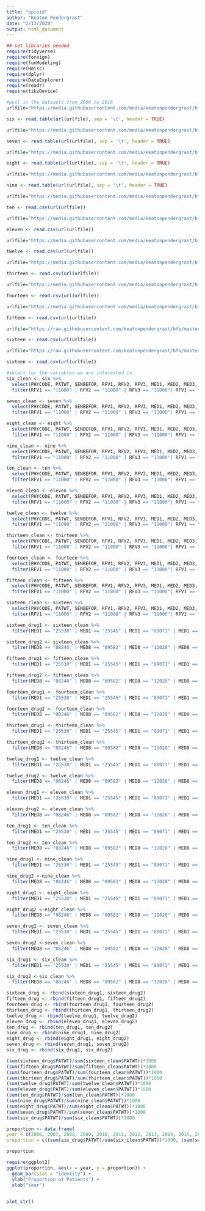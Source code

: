```yaml
---
title: "opioid"
author: "Keaton Pendergrast"
date: "2/13/2020"
output: html_document
---
```


```r
## set libraries needed
require(tidyverse)
require(foreign)
require(funModeling)
require(Hmisc)
require(dplyr)
require(DataExplorer)
require(readr)
require(tikzDevice)
```

```r
#pull in the datasets from 2006 to 2016
urlfile="https://media.githubusercontent.com/media/keatonpendergrast/bfb/master/2006.tsv"

six <- read.table(url(urlfile), sep = '\t', header = TRUE)

urlfile="https://media.githubusercontent.com/media/keatonpendergrast/bfb/master/2007.tsv"

seven <- read.table(url(urlfile), sep = '\t', header = TRUE)

urlfile="https://media.githubusercontent.com/media/keatonpendergrast/bfb/master/2008.tsv"

eight <- read.table(url(urlfile), sep = '\t', header = TRUE)

urlfile="https://media.githubusercontent.com/media/keatonpendergrast/bfb/master/2009.tsv"

nine <- read.table(url(urlfile), sep = '\t', header = TRUE)

urlfile="https://media.githubusercontent.com/media/keatonpendergrast/bfb/master/2010.csv"

ten <- read.csv(url(urlfile))

urlfile="https://media.githubusercontent.com/media/keatonpendergrast/bfb/master/2011.csv"

eleven <- read.csv(url(urlfile))

urlfile="https://media.githubusercontent.com/media/keatonpendergrast/bfb/master/2012.csv"

twelve <- read.csv(url(urlfile))

urlfile="https://media.githubusercontent.com/media/keatonpendergrast/bfb/master/2013.csv"

thirteen <- read.csv(url(urlfile))

urlfile="https://media.githubusercontent.com/media/keatonpendergrast/bfb/master/2014.csv"

fourteen <- read.csv(url(urlfile))

urlfile="https://media.githubusercontent.com/media/keatonpendergrast/bfb/master/2015.csv"

fifteen <- read.csv(url(urlfile))

urlfile="https://raw.githubusercontent.com/keatonpendergrast/bfb/master/2016.csv"

sixteen <- read.csv(url(urlfile))

urlfile="https://raw.githubusercontent.com/keatonpendergrast/bfb/master/2016.csv"

sixteen <- read.csv(url(urlfile))
```

```r
#select for the variables we are interested in
six_clean <- six %>%
  select(PHYCODE, PATWT, SENBEFOR, RFV1, RFV2, RFV3, MED1, MED2, MED3, MED4, MED5, MED6, MED7, MED8, NCMED1, NCMED2, NCMED3, NCMED4, NCMED5, NCMED6, NCMED7, NCMED8) %>%
  filter(RFV1 == "11000" | RFV2 == "11000" | RFV3 == "11000"| RFV1 == "11050" | RFV2 == "11050" | RFV3 == "11050"| RFV1 == "11100" | RFV2 == "11100" | RFV3 == "11100"| RFV1 == "11150" | RFV2 == "11150" | RFV3 == "11150"| RFV1 == "11200" | RFV2 == "11200" | RFV3 == "11200"| RFV1 == "11250" | RFV2 == "11250" | RFV3 == "11250"| RFV1 == "11300" | RFV2 == "11300" | RFV3 == "11300" | RFV1 == "11301" | RFV2 == "11301" | RFV3 == "11301"| RFV1 == "11302" | RFV2 == "11302" | RFV3 == "11302"| RFV1 == "11303" | RFV2 == "11303" | RFV3 == "11303"| RFV1 == "11304" | RFV2 == "11304" | RFV3 == "11304"| RFV1 == "11305" | RFV2 == "11305" | RFV3 == "11305"| RFV1 == "11350" | RFV2 == "11350" | RFV3 == "11350" | RFV1 == "11351" | RFV2 == "11351" | RFV3 == "11351" | RFV1 == "11352" | RFV2 == "11352" | RFV3 == "11352" | RFV1 == "11353" | RFV2 == "11353" | RFV3 == "11353" | RFV1 == "11354" | RFV2 == "11354" | RFV3 == "11354" | RFV1 == "11355" | RFV2 == "11355" | RFV3 == "11355" | RFV1 == "11400" | RFV2 == "11400" | RFV3 == "11400" | RFV1 == "11450" | RFV2 == "11450" | RFV3 == "11450" | RFV1 == "11500" | RFV2 == "11500" | RFV3 == "11500" | RFV1 == "11501" | RFV2 == "11501" | RFV3 == "11501" | RFV1 == "11550" | RFV2 == "11550" | RFV3 == "11550" | RFV1 == "11600" | RFV2 == "11600" | RFV3 == "11600" | RFV1 == "11601" | RFV2 == "11601" | RFV3 == "11601"| RFV1 == "11602" | RFV2 == "11602" | RFV3 == "11602"| RFV1 == "11603" | RFV2 == "11603" | RFV3 == "11603"| RFV1 == "11604" | RFV2 == "11604" | RFV3 == "11604"| RFV1 == "11605" | RFV2 == "11605" | RFV3 == "11605"| RFV1 == "11606" | RFV2 == "11606" | RFV3 == "11606"| RFV1 == "11607" | RFV2 == "11607" | RFV3 == "11607"| RFV1 == "11650" | RFV2 == "11650" | RFV3 == "11650")

seven_clean <- seven %>%
  select(PHYCODE, PATWT, SENBEFOR, RFV1, RFV2, RFV3, MED1, MED2, MED3, MED4, MED5, MED6, MED7, MED8, NCMED1, NCMED2, NCMED3, NCMED4, NCMED5, NCMED6, NCMED7, NCMED8) %>%
  filter(RFV1 == "11000" | RFV2 == "11000" | RFV3 == "11000"| RFV1 == "11050" | RFV2 == "11050" | RFV3 == "11050"| RFV1 == "11100" | RFV2 == "11100" | RFV3 == "11100"| RFV1 == "11150" | RFV2 == "11150" | RFV3 == "11150"| RFV1 == "11200" | RFV2 == "11200" | RFV3 == "11200"| RFV1 == "11250" | RFV2 == "11250" | RFV3 == "11250"| RFV1 == "11300" | RFV2 == "11300" | RFV3 == "11300" | RFV1 == "11301" | RFV2 == "11301" | RFV3 == "11301"| RFV1 == "11302" | RFV2 == "11302" | RFV3 == "11302"| RFV1 == "11303" | RFV2 == "11303" | RFV3 == "11303"| RFV1 == "11304" | RFV2 == "11304" | RFV3 == "11304"| RFV1 == "11305" | RFV2 == "11305" | RFV3 == "11305"| RFV1 == "11350" | RFV2 == "11350" | RFV3 == "11350" | RFV1 == "11351" | RFV2 == "11351" | RFV3 == "11351" | RFV1 == "11352" | RFV2 == "11352" | RFV3 == "11352" | RFV1 == "11353" | RFV2 == "11353" | RFV3 == "11353" | RFV1 == "11354" | RFV2 == "11354" | RFV3 == "11354" | RFV1 == "11355" | RFV2 == "11355" | RFV3 == "11355" | RFV1 == "11400" | RFV2 == "11400" | RFV3 == "11400" | RFV1 == "11450" | RFV2 == "11450" | RFV3 == "11450" | RFV1 == "11500" | RFV2 == "11500" | RFV3 == "11500" | RFV1 == "11501" | RFV2 == "11501" | RFV3 == "11501" | RFV1 == "11550" | RFV2 == "11550" | RFV3 == "11550" | RFV1 == "11600" | RFV2 == "11600" | RFV3 == "11600" | RFV1 == "11601" | RFV2 == "11601" | RFV3 == "11601"| RFV1 == "11602" | RFV2 == "11602" | RFV3 == "11602"| RFV1 == "11603" | RFV2 == "11603" | RFV3 == "11603"| RFV1 == "11604" | RFV2 == "11604" | RFV3 == "11604"| RFV1 == "11605" | RFV2 == "11605" | RFV3 == "11605"| RFV1 == "11606" | RFV2 == "11606" | RFV3 == "11606"| RFV1 == "11607" | RFV2 == "11607" | RFV3 == "11607"| RFV1 == "11650" | RFV2 == "11650" | RFV3 == "11650")

eight_clean <- eight %>%
  select(PHYCODE, PATWT, SENBEFOR, RFV1, RFV2, RFV3, MED1, MED2, MED3, MED4, MED5, MED6, MED7, MED8, NCMED1, NCMED2, NCMED3, NCMED4, NCMED5, NCMED6, NCMED7, NCMED8) %>%
  filter(RFV1 == "11000" | RFV2 == "11000" | RFV3 == "11000"| RFV1 == "11050" | RFV2 == "11050" | RFV3 == "11050"| RFV1 == "11100" | RFV2 == "11100" | RFV3 == "11100"| RFV1 == "11150" | RFV2 == "11150" | RFV3 == "11150"| RFV1 == "11200" | RFV2 == "11200" | RFV3 == "11200"| RFV1 == "11250" | RFV2 == "11250" | RFV3 == "11250"| RFV1 == "11300" | RFV2 == "11300" | RFV3 == "11300" | RFV1 == "11301" | RFV2 == "11301" | RFV3 == "11301"| RFV1 == "11302" | RFV2 == "11302" | RFV3 == "11302"| RFV1 == "11303" | RFV2 == "11303" | RFV3 == "11303"| RFV1 == "11304" | RFV2 == "11304" | RFV3 == "11304"| RFV1 == "11305" | RFV2 == "11305" | RFV3 == "11305"| RFV1 == "11350" | RFV2 == "11350" | RFV3 == "11350" | RFV1 == "11351" | RFV2 == "11351" | RFV3 == "11351" | RFV1 == "11352" | RFV2 == "11352" | RFV3 == "11352" | RFV1 == "11353" | RFV2 == "11353" | RFV3 == "11353" | RFV1 == "11354" | RFV2 == "11354" | RFV3 == "11354" | RFV1 == "11355" | RFV2 == "11355" | RFV3 == "11355" | RFV1 == "11400" | RFV2 == "11400" | RFV3 == "11400" | RFV1 == "11450" | RFV2 == "11450" | RFV3 == "11450" | RFV1 == "11500" | RFV2 == "11500" | RFV3 == "11500" | RFV1 == "11501" | RFV2 == "11501" | RFV3 == "11501" | RFV1 == "11550" | RFV2 == "11550" | RFV3 == "11550" | RFV1 == "11600" | RFV2 == "11600" | RFV3 == "11600" | RFV1 == "11601" | RFV2 == "11601" | RFV3 == "11601"| RFV1 == "11602" | RFV2 == "11602" | RFV3 == "11602"| RFV1 == "11603" | RFV2 == "11603" | RFV3 == "11603"| RFV1 == "11604" | RFV2 == "11604" | RFV3 == "11604"| RFV1 == "11605" | RFV2 == "11605" | RFV3 == "11605"| RFV1 == "11606" | RFV2 == "11606" | RFV3 == "11606"| RFV1 == "11607" | RFV2 == "11607" | RFV3 == "11607"| RFV1 == "11650" | RFV2 == "11650" | RFV3 == "11650")

nine_clean <- nine %>%
  select(PHYCODE, PATWT, SENBEFOR, RFV1, RFV2, RFV3, MED1, MED2, MED3, MED4, MED5, MED6, MED7, MED8, NCMED1, NCMED2, NCMED3, NCMED4, NCMED5, NCMED6, NCMED7, NCMED8) %>%
  filter(RFV1 == "11000" | RFV2 == "11000" | RFV3 == "11000"| RFV1 == "11050" | RFV2 == "11050" | RFV3 == "11050"| RFV1 == "11100" | RFV2 == "11100" | RFV3 == "11100"| RFV1 == "11150" | RFV2 == "11150" | RFV3 == "11150"| RFV1 == "11200" | RFV2 == "11200" | RFV3 == "11200"| RFV1 == "11250" | RFV2 == "11250" | RFV3 == "11250"| RFV1 == "11300" | RFV2 == "11300" | RFV3 == "11300" | RFV1 == "11301" | RFV2 == "11301" | RFV3 == "11301"| RFV1 == "11302" | RFV2 == "11302" | RFV3 == "11302"| RFV1 == "11303" | RFV2 == "11303" | RFV3 == "11303"| RFV1 == "11304" | RFV2 == "11304" | RFV3 == "11304"| RFV1 == "11305" | RFV2 == "11305" | RFV3 == "11305"| RFV1 == "11350" | RFV2 == "11350" | RFV3 == "11350" | RFV1 == "11351" | RFV2 == "11351" | RFV3 == "11351" | RFV1 == "11352" | RFV2 == "11352" | RFV3 == "11352" | RFV1 == "11353" | RFV2 == "11353" | RFV3 == "11353" | RFV1 == "11354" | RFV2 == "11354" | RFV3 == "11354" | RFV1 == "11355" | RFV2 == "11355" | RFV3 == "11355" | RFV1 == "11400" | RFV2 == "11400" | RFV3 == "11400" | RFV1 == "11450" | RFV2 == "11450" | RFV3 == "11450" | RFV1 == "11500" | RFV2 == "11500" | RFV3 == "11500" | RFV1 == "11501" | RFV2 == "11501" | RFV3 == "11501" | RFV1 == "11550" | RFV2 == "11550" | RFV3 == "11550" | RFV1 == "11600" | RFV2 == "11600" | RFV3 == "11600" | RFV1 == "11601" | RFV2 == "11601" | RFV3 == "11601"| RFV1 == "11602" | RFV2 == "11602" | RFV3 == "11602"| RFV1 == "11603" | RFV2 == "11603" | RFV3 == "11603"| RFV1 == "11604" | RFV2 == "11604" | RFV3 == "11604"| RFV1 == "11605" | RFV2 == "11605" | RFV3 == "11605"| RFV1 == "11606" | RFV2 == "11606" | RFV3 == "11606"| RFV1 == "11607" | RFV2 == "11607" | RFV3 == "11607"| RFV1 == "11650" | RFV2 == "11650" | RFV3 == "11650")

ten_clean <- ten %>%
  select(PHYCODE, PATWT, SENBEFOR, RFV1, RFV2, RFV3, MED1, MED2, MED3, MED4, MED5, MED6, MED7, MED8, NCMED1, NCMED2, NCMED3, NCMED4, NCMED5, NCMED6, NCMED7, NCMED8) %>%
  filter(RFV1 == "11000" | RFV2 == "11000" | RFV3 == "11000"| RFV1 == "11050" | RFV2 == "11050" | RFV3 == "11050"| RFV1 == "11100" | RFV2 == "11100" | RFV3 == "11100"| RFV1 == "11150" | RFV2 == "11150" | RFV3 == "11150"| RFV1 == "11200" | RFV2 == "11200" | RFV3 == "11200"| RFV1 == "11250" | RFV2 == "11250" | RFV3 == "11250"| RFV1 == "11300" | RFV2 == "11300" | RFV3 == "11300" | RFV1 == "11301" | RFV2 == "11301" | RFV3 == "11301"| RFV1 == "11302" | RFV2 == "11302" | RFV3 == "11302"| RFV1 == "11303" | RFV2 == "11303" | RFV3 == "11303"| RFV1 == "11304" | RFV2 == "11304" | RFV3 == "11304"| RFV1 == "11305" | RFV2 == "11305" | RFV3 == "11305"| RFV1 == "11350" | RFV2 == "11350" | RFV3 == "11350" | RFV1 == "11351" | RFV2 == "11351" | RFV3 == "11351" | RFV1 == "11352" | RFV2 == "11352" | RFV3 == "11352" | RFV1 == "11353" | RFV2 == "11353" | RFV3 == "11353" | RFV1 == "11354" | RFV2 == "11354" | RFV3 == "11354" | RFV1 == "11355" | RFV2 == "11355" | RFV3 == "11355" | RFV1 == "11400" | RFV2 == "11400" | RFV3 == "11400" | RFV1 == "11450" | RFV2 == "11450" | RFV3 == "11450" | RFV1 == "11500" | RFV2 == "11500" | RFV3 == "11500" | RFV1 == "11501" | RFV2 == "11501" | RFV3 == "11501" | RFV1 == "11550" | RFV2 == "11550" | RFV3 == "11550" | RFV1 == "11600" | RFV2 == "11600" | RFV3 == "11600" | RFV1 == "11601" | RFV2 == "11601" | RFV3 == "11601"| RFV1 == "11602" | RFV2 == "11602" | RFV3 == "11602"| RFV1 == "11603" | RFV2 == "11603" | RFV3 == "11603"| RFV1 == "11604" | RFV2 == "11604" | RFV3 == "11604"| RFV1 == "11605" | RFV2 == "11605" | RFV3 == "11605"| RFV1 == "11606" | RFV2 == "11606" | RFV3 == "11606"| RFV1 == "11607" | RFV2 == "11607" | RFV3 == "11607"| RFV1 == "11650" | RFV2 == "11650" | RFV3 == "11650")

eleven_clean <- eleven %>%
  select(PHYCODE, PATWT, SENBEFOR, RFV1, RFV2, RFV3, MED1, MED2, MED3, MED4, MED5, MED6, MED7, MED8, NCMED1, NCMED2, NCMED3, NCMED4, NCMED5, NCMED6, NCMED7, NCMED8) %>%
  filter(RFV1 == "11000" | RFV2 == "11000" | RFV3 == "11000"| RFV1 == "11050" | RFV2 == "11050" | RFV3 == "11050"| RFV1 == "11100" | RFV2 == "11100" | RFV3 == "11100"| RFV1 == "11150" | RFV2 == "11150" | RFV3 == "11150"| RFV1 == "11200" | RFV2 == "11200" | RFV3 == "11200"| RFV1 == "11250" | RFV2 == "11250" | RFV3 == "11250"| RFV1 == "11300" | RFV2 == "11300" | RFV3 == "11300" | RFV1 == "11301" | RFV2 == "11301" | RFV3 == "11301"| RFV1 == "11302" | RFV2 == "11302" | RFV3 == "11302"| RFV1 == "11303" | RFV2 == "11303" | RFV3 == "11303"| RFV1 == "11304" | RFV2 == "11304" | RFV3 == "11304"| RFV1 == "11305" | RFV2 == "11305" | RFV3 == "11305"| RFV1 == "11350" | RFV2 == "11350" | RFV3 == "11350" | RFV1 == "11351" | RFV2 == "11351" | RFV3 == "11351" | RFV1 == "11352" | RFV2 == "11352" | RFV3 == "11352" | RFV1 == "11353" | RFV2 == "11353" | RFV3 == "11353" | RFV1 == "11354" | RFV2 == "11354" | RFV3 == "11354" | RFV1 == "11355" | RFV2 == "11355" | RFV3 == "11355" | RFV1 == "11400" | RFV2 == "11400" | RFV3 == "11400" | RFV1 == "11450" | RFV2 == "11450" | RFV3 == "11450" | RFV1 == "11500" | RFV2 == "11500" | RFV3 == "11500" | RFV1 == "11501" | RFV2 == "11501" | RFV3 == "11501" | RFV1 == "11550" | RFV2 == "11550" | RFV3 == "11550" | RFV1 == "11600" | RFV2 == "11600" | RFV3 == "11600" | RFV1 == "11601" | RFV2 == "11601" | RFV3 == "11601"| RFV1 == "11602" | RFV2 == "11602" | RFV3 == "11602"| RFV1 == "11603" | RFV2 == "11603" | RFV3 == "11603"| RFV1 == "11604" | RFV2 == "11604" | RFV3 == "11604"| RFV1 == "11605" | RFV2 == "11605" | RFV3 == "11605"| RFV1 == "11606" | RFV2 == "11606" | RFV3 == "11606"| RFV1 == "11607" | RFV2 == "11607" | RFV3 == "11607"| RFV1 == "11650" | RFV2 == "11650" | RFV3 == "11650")

twelve_clean <- twelve %>%
  select(PHYCODE, PATWT, SENBEFOR, RFV1, RFV2, RFV3, MED1, MED2, MED3, MED4, MED5, MED6, MED7, MED8, NCMED1, NCMED2, NCMED3, NCMED4, NCMED5, NCMED6, NCMED7, NCMED8) %>%
  filter(RFV1 == "11000" | RFV2 == "11000" | RFV3 == "11000"| RFV1 == "11050" | RFV2 == "11050" | RFV3 == "11050"| RFV1 == "11100" | RFV2 == "11100" | RFV3 == "11100"| RFV1 == "11150" | RFV2 == "11150" | RFV3 == "11150"| RFV1 == "11200" | RFV2 == "11200" | RFV3 == "11200"| RFV1 == "11250" | RFV2 == "11250" | RFV3 == "11250"| RFV1 == "11300" | RFV2 == "11300" | RFV3 == "11300" | RFV1 == "11301" | RFV2 == "11301" | RFV3 == "11301"| RFV1 == "11302" | RFV2 == "11302" | RFV3 == "11302"| RFV1 == "11303" | RFV2 == "11303" | RFV3 == "11303"| RFV1 == "11304" | RFV2 == "11304" | RFV3 == "11304"| RFV1 == "11305" | RFV2 == "11305" | RFV3 == "11305"| RFV1 == "11350" | RFV2 == "11350" | RFV3 == "11350" | RFV1 == "11351" | RFV2 == "11351" | RFV3 == "11351" | RFV1 == "11352" | RFV2 == "11352" | RFV3 == "11352" | RFV1 == "11353" | RFV2 == "11353" | RFV3 == "11353" | RFV1 == "11354" | RFV2 == "11354" | RFV3 == "11354" | RFV1 == "11355" | RFV2 == "11355" | RFV3 == "11355" | RFV1 == "11400" | RFV2 == "11400" | RFV3 == "11400" | RFV1 == "11450" | RFV2 == "11450" | RFV3 == "11450" | RFV1 == "11500" | RFV2 == "11500" | RFV3 == "11500" | RFV1 == "11501" | RFV2 == "11501" | RFV3 == "11501" | RFV1 == "11550" | RFV2 == "11550" | RFV3 == "11550" | RFV1 == "11600" | RFV2 == "11600" | RFV3 == "11600" | RFV1 == "11601" | RFV2 == "11601" | RFV3 == "11601"| RFV1 == "11602" | RFV2 == "11602" | RFV3 == "11602"| RFV1 == "11603" | RFV2 == "11603" | RFV3 == "11603"| RFV1 == "11604" | RFV2 == "11604" | RFV3 == "11604"| RFV1 == "11605" | RFV2 == "11605" | RFV3 == "11605"| RFV1 == "11606" | RFV2 == "11606" | RFV3 == "11606"| RFV1 == "11607" | RFV2 == "11607" | RFV3 == "11607"| RFV1 == "11650" | RFV2 == "11650" | RFV3 == "11650")

thirteen_clean <- thirteen %>%
  select(PHYCODE, PATWT, SENBEFOR, RFV1, RFV2, RFV3, MED1, MED2, MED3, MED4, MED5, MED6, MED7, MED8, NCMED1, NCMED2, NCMED3, NCMED4, NCMED5, NCMED6, NCMED7, NCMED8) %>%
  filter(RFV1 == "11000" | RFV2 == "11000" | RFV3 == "11000"| RFV1 == "11050" | RFV2 == "11050" | RFV3 == "11050"| RFV1 == "11100" | RFV2 == "11100" | RFV3 == "11100"| RFV1 == "11150" | RFV2 == "11150" | RFV3 == "11150"| RFV1 == "11200" | RFV2 == "11200" | RFV3 == "11200"| RFV1 == "11250" | RFV2 == "11250" | RFV3 == "11250"| RFV1 == "11300" | RFV2 == "11300" | RFV3 == "11300" | RFV1 == "11301" | RFV2 == "11301" | RFV3 == "11301"| RFV1 == "11302" | RFV2 == "11302" | RFV3 == "11302"| RFV1 == "11303" | RFV2 == "11303" | RFV3 == "11303"| RFV1 == "11304" | RFV2 == "11304" | RFV3 == "11304"| RFV1 == "11305" | RFV2 == "11305" | RFV3 == "11305"| RFV1 == "11350" | RFV2 == "11350" | RFV3 == "11350" | RFV1 == "11351" | RFV2 == "11351" | RFV3 == "11351" | RFV1 == "11352" | RFV2 == "11352" | RFV3 == "11352" | RFV1 == "11353" | RFV2 == "11353" | RFV3 == "11353" | RFV1 == "11354" | RFV2 == "11354" | RFV3 == "11354" | RFV1 == "11355" | RFV2 == "11355" | RFV3 == "11355" | RFV1 == "11400" | RFV2 == "11400" | RFV3 == "11400" | RFV1 == "11450" | RFV2 == "11450" | RFV3 == "11450" | RFV1 == "11500" | RFV2 == "11500" | RFV3 == "11500" | RFV1 == "11501" | RFV2 == "11501" | RFV3 == "11501" | RFV1 == "11550" | RFV2 == "11550" | RFV3 == "11550" | RFV1 == "11600" | RFV2 == "11600" | RFV3 == "11600" | RFV1 == "11601" | RFV2 == "11601" | RFV3 == "11601"| RFV1 == "11602" | RFV2 == "11602" | RFV3 == "11602"| RFV1 == "11603" | RFV2 == "11603" | RFV3 == "11603"| RFV1 == "11604" | RFV2 == "11604" | RFV3 == "11604"| RFV1 == "11605" | RFV2 == "11605" | RFV3 == "11605"| RFV1 == "11606" | RFV2 == "11606" | RFV3 == "11606"| RFV1 == "11607" | RFV2 == "11607" | RFV3 == "11607"| RFV1 == "11650" | RFV2 == "11650" | RFV3 == "11650")

fourteen_clean <- fourteen %>%
  select(PHYCODE, PATWT, SENBEFOR, RFV1, RFV2, RFV3, MED1, MED2, MED3, MED4, MED5, MED6, MED7, MED8, NCMED1, NCMED2, NCMED3, NCMED4, NCMED5, NCMED6, NCMED7, NCMED8)  %>%
  filter(RFV1 == "11000" | RFV2 == "11000" | RFV3 == "11000"| RFV1 == "11050" | RFV2 == "11050" | RFV3 == "11050"| RFV1 == "11100" | RFV2 == "11100" | RFV3 == "11100"| RFV1 == "11150" | RFV2 == "11150" | RFV3 == "11150"| RFV1 == "11200" | RFV2 == "11200" | RFV3 == "11200"| RFV1 == "11250" | RFV2 == "11250" | RFV3 == "11250"| RFV1 == "11300" | RFV2 == "11300" | RFV3 == "11300" | RFV1 == "11301" | RFV2 == "11301" | RFV3 == "11301"| RFV1 == "11302" | RFV2 == "11302" | RFV3 == "11302"| RFV1 == "11303" | RFV2 == "11303" | RFV3 == "11303"| RFV1 == "11304" | RFV2 == "11304" | RFV3 == "11304"| RFV1 == "11305" | RFV2 == "11305" | RFV3 == "11305"| RFV1 == "11350" | RFV2 == "11350" | RFV3 == "11350" | RFV1 == "11351" | RFV2 == "11351" | RFV3 == "11351" | RFV1 == "11352" | RFV2 == "11352" | RFV3 == "11352" | RFV1 == "11353" | RFV2 == "11353" | RFV3 == "11353" | RFV1 == "11354" | RFV2 == "11354" | RFV3 == "11354" | RFV1 == "11355" | RFV2 == "11355" | RFV3 == "11355" | RFV1 == "11400" | RFV2 == "11400" | RFV3 == "11400" | RFV1 == "11450" | RFV2 == "11450" | RFV3 == "11450" | RFV1 == "11500" | RFV2 == "11500" | RFV3 == "11500" | RFV1 == "11501" | RFV2 == "11501" | RFV3 == "11501" | RFV1 == "11550" | RFV2 == "11550" | RFV3 == "11550" | RFV1 == "11600" | RFV2 == "11600" | RFV3 == "11600" | RFV1 == "11601" | RFV2 == "11601" | RFV3 == "11601"| RFV1 == "11602" | RFV2 == "11602" | RFV3 == "11602"| RFV1 == "11603" | RFV2 == "11603" | RFV3 == "11603"| RFV1 == "11604" | RFV2 == "11604" | RFV3 == "11604"| RFV1 == "11605" | RFV2 == "11605" | RFV3 == "11605"| RFV1 == "11606" | RFV2 == "11606" | RFV3 == "11606"| RFV1 == "11607" | RFV2 == "11607" | RFV3 == "11607"| RFV1 == "11650" | RFV2 == "11650" | RFV3 == "11650")

fifteen_clean <- fifteen %>%
  select(PHYCODE, PATWT, SENBEFOR, RFV1, RFV2, RFV3, MED1, MED2, MED3, MED4, MED5, MED6, MED7, MED8, NCMED1, NCMED2, NCMED3, NCMED4, NCMED5, NCMED6, NCMED7, NCMED8)  %>%
  filter(RFV1 == "11000" | RFV2 == "11000" | RFV3 == "11000"| RFV1 == "11050" | RFV2 == "11050" | RFV3 == "11050"| RFV1 == "11100" | RFV2 == "11100" | RFV3 == "11100"| RFV1 == "11150" | RFV2 == "11150" | RFV3 == "11150"| RFV1 == "11200" | RFV2 == "11200" | RFV3 == "11200"| RFV1 == "11250" | RFV2 == "11250" | RFV3 == "11250"| RFV1 == "11300" | RFV2 == "11300" | RFV3 == "11300" | RFV1 == "11301" | RFV2 == "11301" | RFV3 == "11301"| RFV1 == "11302" | RFV2 == "11302" | RFV3 == "11302"| RFV1 == "11303" | RFV2 == "11303" | RFV3 == "11303"| RFV1 == "11304" | RFV2 == "11304" | RFV3 == "11304"| RFV1 == "11305" | RFV2 == "11305" | RFV3 == "11305"| RFV1 == "11350" | RFV2 == "11350" | RFV3 == "11350" | RFV1 == "11351" | RFV2 == "11351" | RFV3 == "11351" | RFV1 == "11352" | RFV2 == "11352" | RFV3 == "11352" | RFV1 == "11353" | RFV2 == "11353" | RFV3 == "11353" | RFV1 == "11354" | RFV2 == "11354" | RFV3 == "11354" | RFV1 == "11355" | RFV2 == "11355" | RFV3 == "11355" | RFV1 == "11400" | RFV2 == "11400" | RFV3 == "11400" | RFV1 == "11450" | RFV2 == "11450" | RFV3 == "11450" | RFV1 == "11500" | RFV2 == "11500" | RFV3 == "11500" | RFV1 == "11501" | RFV2 == "11501" | RFV3 == "11501" | RFV1 == "11550" | RFV2 == "11550" | RFV3 == "11550" | RFV1 == "11600" | RFV2 == "11600" | RFV3 == "11600" | RFV1 == "11601" | RFV2 == "11601" | RFV3 == "11601"| RFV1 == "11602" | RFV2 == "11602" | RFV3 == "11602"| RFV1 == "11603" | RFV2 == "11603" | RFV3 == "11603"| RFV1 == "11604" | RFV2 == "11604" | RFV3 == "11604"| RFV1 == "11605" | RFV2 == "11605" | RFV3 == "11605"| RFV1 == "11606" | RFV2 == "11606" | RFV3 == "11606"| RFV1 == "11607" | RFV2 == "11607" | RFV3 == "11607"| RFV1 == "11650" | RFV2 == "11650" | RFV3 == "11650")

sixteen_clean <- sixteen %>%
  select(PHYCODE, PATWT, SENBEFOR, RFV1, RFV2, RFV3, MED1, MED2, MED3, MED4, MED5, MED6, MED7, MED8, NCMED1, NCMED2, NCMED3, NCMED4, NCMED5, NCMED6, NCMED7, NCMED8) %>%
  filter(RFV1 == "11000" | RFV2 == "11000" | RFV3 == "11000"| RFV1 == "11050" | RFV2 == "11050" | RFV3 == "11050"| RFV1 == "11100" | RFV2 == "11100" | RFV3 == "11100"| RFV1 == "11150" | RFV2 == "11150" | RFV3 == "11150"| RFV1 == "11200" | RFV2 == "11200" | RFV3 == "11200"| RFV1 == "11250" | RFV2 == "11250" | RFV3 == "11250"| RFV1 == "11300" | RFV2 == "11300" | RFV3 == "11300" | RFV1 == "11301" | RFV2 == "11301" | RFV3 == "11301"| RFV1 == "11302" | RFV2 == "11302" | RFV3 == "11302"| RFV1 == "11303" | RFV2 == "11303" | RFV3 == "11303"| RFV1 == "11304" | RFV2 == "11304" | RFV3 == "11304"| RFV1 == "11305" | RFV2 == "11305" | RFV3 == "11305"| RFV1 == "11350" | RFV2 == "11350" | RFV3 == "11350" | RFV1 == "11351" | RFV2 == "11351" | RFV3 == "11351" | RFV1 == "11352" | RFV2 == "11352" | RFV3 == "11352" | RFV1 == "11353" | RFV2 == "11353" | RFV3 == "11353" | RFV1 == "11354" | RFV2 == "11354" | RFV3 == "11354" | RFV1 == "11355" | RFV2 == "11355" | RFV3 == "11355" | RFV1 == "11400" | RFV2 == "11400" | RFV3 == "11400" | RFV1 == "11450" | RFV2 == "11450" | RFV3 == "11450" | RFV1 == "11500" | RFV2 == "11500" | RFV3 == "11500" | RFV1 == "11501" | RFV2 == "11501" | RFV3 == "11501" | RFV1 == "11550" | RFV2 == "11550" | RFV3 == "11550" | RFV1 == "11600" | RFV2 == "11600" | RFV3 == "11600" | RFV1 == "11601" | RFV2 == "11601" | RFV3 == "11601"| RFV1 == "11602" | RFV2 == "11602" | RFV3 == "11602"| RFV1 == "11603" | RFV2 == "11603" | RFV3 == "11603"| RFV1 == "11604" | RFV2 == "11604" | RFV3 == "11604"| RFV1 == "11605" | RFV2 == "11605" | RFV3 == "11605"| RFV1 == "11606" | RFV2 == "11606" | RFV3 == "11606"| RFV1 == "11607" | RFV2 == "11607" | RFV3 == "11607"| RFV1 == "11650" | RFV2 == "11650" | RFV3 == "11650")
```

```r
sixteen_drug1 <- sixteen_clean %>%
  filter(MED1 == "25530" | MED1 == "25545" | MED1 == "89071" | MED1 == "89071" | MED1 == "93411" | MED1 == "25505" | MED1 == "25515" | MED1 == "25520" | MED1 == "41375" | MED1 == "25525" | MED1 == "25510" | MED2 == "25530" | MED2 == "25545" | MED2 == "89071" | MED2 == "89071" | MED2 == "93411" | MED2 == "25505" | MED2 == "25515" | MED2 == "25520" | MED2 == "41375" | MED2 == "25525" | MED2 == "25510" | MED3 == "25530" | MED3 == "25545" | MED3 == "89071" | MED3 == "89071" | MED3 == "93411" | MED3 == "25505" | MED3 == "25515" | MED3 == "25520" | MED3 == "41375" | MED3 == "25525" | MED3 == "25510" | MED3 == "25530" | MED3 == "25545" | MED3 == "89071" | MED3 == "89071" | MED3 == "93411" | MED3 == "25505" | MED3 == "25515" | MED3 == "25520" | MED3 == "41375" | MED3 == "25525" | MED3 == "25510" | MED4 == "25530" | MED4 == "25545" | MED4 == "89071" | MED4 == "89071" | MED4 == "93411" | MED4 == "25505" | MED4 == "25515" | MED4 == "25520" | MED4 == "41375" | MED4 == "25525" | MED4 == "25510" | MED5 == "25530" | MED5 == "25545" | MED5 == "89071" | MED5 == "89071" | MED5 == "93411" | MED5 == "25505" | MED5 == "25515" | MED5 == "25520" | MED5 == "41375" | MED5 == "25525" | MED5 == "25510" | MED6 == "25530" | MED6 == "25545" | MED6 == "89071" | MED6 == "89071" | MED6 == "93411" | MED6 == "25505" | MED6 == "25515" | MED6 == "25520" | MED6 == "41375" | MED6 == "25525" | MED6 == "25510" | MED7 == "25530" | MED7 == "25545" | MED7 == "89071" | MED7 == "89071" | MED7 == "93411" | MED7 == "25505" | MED7 == "25515" | MED7 == "25520" | MED7 == "41375" | MED7 == "25525" | MED7 == "25510" | MED8 == "25530" | MED8 == "25545" | MED8 == "89071" | MED8 == "89071" | MED8 == "93411" | MED8 == "25505" | MED8 == "25515" | MED8 == "25520" | MED8 == "41375" | MED8 == "25525" | MED8 == "25510" | MED1 == "02387" | MED2 == "02387"| MED3 == "02387"| MED4 == "02387"| MED5 == "02387"| MED6 == "02387"| MED7 == "02387" | MED8 == "02387" | MED1 == "10187" | MED1 == "01187" | MED2 == "10187" | MED2 == "01187" | MED3== "10187" | MED3 == "01187" | MED4 == "10187" | MED4 == "01187" | MED5 == "10187" | MED5 == "01187" | MED6 == "10187" | MED6 == "01187" | MED7 == "10187" | MED7 == "01187" |MED8 == "10187" | MED8 == "01187" | MED1 == "11121" | MED2 == "11121"| MED3 == "11121"| MED4 == "11121"| MED5 == "11121"| MED6 == "11121"| MED7 == "11121" | MED8 == "11121" | MED1 == "02348" | MED1 == "22305" | MED1 == "22306" | MED1 == "28272" | MED1 == "02828" | MED1 == "22307" | MED1 == "22308" | MED1 == "58273" | MED1 == "00389" | MED1 == "08246" | MED1 == "09582" |MED1 == "12028" | MED1 == "22303" | MED2 == "02348" | MED2 == "22305" | MED2 == "22306" | MED2 == "28272" | MED2 == "02828" | MED2 == "22307" | MED2 == "22308" | MED2 == "58273" | MED2 == "00389" | MED2 == "08246" | MED2 == "09582" |MED2 == "12028" | MED2 == "22303" | MED3 == "02348" | MED3 == "22305" | MED3 == "22306" | MED3 == "28272" | MED3 == "02828" | MED3 == "22307" | MED3 == "22308" | MED3 == "58273" | MED3 == "00389" | MED3 == "08246" | MED3 == "09582" |MED3 == "12028" | MED3 == "22303" | MED4 == "02348" | MED4 == "22305" | MED4 == "22306" | MED4 == "28272" | MED4 == "02828" | MED4 == "22307" | MED4 == "22308" | MED4 == "58273" | MED4 == "00389" | MED4 == "08246" | MED4 == "09582" |MED4 == "12028" | MED4 == "22303" | MED5 == "02348" | MED5 == "22305" | MED5 == "22306" | MED5 == "28272" | MED5 == "02828" | MED5 == "22307" | MED5 == "22308" | MED5 == "58273" | MED5 == "00389" | MED5 == "08246" | MED5 == "09582" |MED5 == "12028" | MED5 == "22303"| MED6 == "02348" | MED6 == "22305" | MED6 == "22306" | MED6 == "28272" | MED6 == "02828" | MED6 == "22307" | MED6 == "22308" | MED6 == "58273" | MED6 == "00389" | MED6 == "08246" | MED6 == "09582" | MED6 == "12028" | MED6 == "22303" | MED7 == "28272" | MED7 == "02828" | MED7 == "22307" | MED7 == "22308" | MED7 == "58273" | MED7 == "00389" | MED7 == "08246" | MED7 == "09582" |MED7 == "12028" | MED7 == "22303" | MED8 == "02348" | MED8 == "22305" | MED8 == "22306" | MED8 == "28272" | MED8 == "02828" | MED8 == "22307" | MED8 == "22308" | MED8 == "58273" | MED8 == "00389")
```
  
  
```r
sixteen_drug2 <- sixteen_clean %>%
  filter(MED8 == "08246" | MED8 == "09582" | MED8 == "12028" | MED8 == "22303" | MED1 == "11270" | MED2 == "11270" | MED3 == "11270" | MED4 == "11270" | MED5 == "11270" | MED6 == "11270" | MED7 == "11270" | MED8 == "11270" | MED1 == "07701" | MED1 == "13117" | MED1 == "23285" | MED2 == "07701" | MED2 == "13117" | MED2 == "23285" | MED3 == "07701" | MED3 == "13117" | MED3 == "23285" | MED4 == "07701" | MED4 == "13117" | MED4 == "23285" | MED5 == "07701" | MED5 == "13117" | MED5 == "23285" | MED6 == "07701" | MED6 == "13117" | MED6 == "23285" | MED7 == "07701" | MED7 == "13117" | MED7 == "23285" | MED8 == "07701" | MED8 == "13117" | MED8 == "23285" | MED1 == "08338" | MED2 == "08338" | MED3 == "08338 "| MED4 == "08338" | MED5 == "08338" | MED6 == "08338" | MED7 == "08338" | MED8 == "08338" | MED1 == "10426" | MED1 == "19655" | MED1 == "10403" | MED1 == "12008" | MED1 == "19650" | MED1 == "99123" | MED2 == "10426" | MED2 == "19655" | MED2 == "10403" | MED2 == "12008" | MED2 == "19650" | MED2 == "99123" | MED3 == "10426" | MED3 == "19655" | MED3 == "10403" | MED3 == "12008" | MED3 == "19650" | MED3 == "99123" | MED4 == "10426" | MED4 == "19655" | MED4 == "10403" | MED4 == "12008" | MED4 == "19650" | MED4 == "99123" | MED5 == "10426" | MED5 == "19655" | MED5 == "10403" | MED5 == "12008" | MED5 == "19650" | MED5 == "99123" | MED6 == "10426" | MED6 == "19655" | MED6 == "10403" | MED6 == "12008" | MED6 == "19650" | MED6 == "99123" | MED7 == "10426" | MED7 == "19655" | MED7 == "10403" | MED7 == "12008" | MED7 == "19650" | MED7 == "99123" | MED8 == "10426" | MED8 == "19655" | MED8 == "10403" | MED8 == "12008" | MED8 == "19650" | MED8 == "99123" | MED1 == "60990" | MED2 == "60990" | MED3 == "60990" | MED4 == "60990" | MED5 == "60990" | MED6 == "60990" | MED7 == "60990" | MED8 == "60990" | MED1 == "11194" | MED1 == "98067" | MED2 == "11194" | MED2 == "98067" | MED3 == "11194" | MED3 == "98067" | MED4 == "11194" | MED4 == "98067" | MED5 == "11194" | MED5 == "98067" | MED6 == "11194" | MED6 == "98067" | MED7 == "11194" | MED7 == "98067" | MED8 == "11194" | MED8 == "98067" | MED1 == "08202" | MED1 == "21865" | MED1 == "27380" | MED1 == "16190" | MED1 == "17255" | MED1 == "91084" | MED1 == "03064" | MED1 == "09969" | MED1 == "21860" | MED1 == "21870" | MED1 == "21875" | MED1 == "21880" | MED1 == "04589" | MED2 == "08202" | MED2 == "21865" | MED2 == "27380" | MED2 == "16190" | MED2 == "17255" | MED2 == "91084" | MED2 == "03064" | MED2 == "09969" | MED2 == "21860" | MED2 == "21870" | MED2 == "21875" | MED2 == "21880" | MED2 == "04589" | MED3 == "08202" | MED3 == "21865" | MED3 == "27380" | MED3 == "16190" | MED3 == "17255" | MED3 == "91084" | MED3 == "03064" | MED3 == "09969" | MED3 == "21860" | MED3 == "21870" | MED3 == "21875" | MED3 == "21880" | MED3 == "04589" | MED4 == "08202" | MED4 == "21865" | MED4 == "27380" | MED4 == "16190" | MED4 == "17255" | MED4 == "91084" | MED4 == "03064" | MED4 == "09969" | MED4 == "21860" | MED4 == "21870" | MED4 == "21875" | MED4 == "21880" | MED4 == "04589" | MED5 == "08202" | MED5 == "21865" | MED5 == "27380" | MED5 == "16190" | MED5 == "17255" | MED5 == "91084" | MED5 == "03064" | MED5 == "09969" | MED5 == "21860" | MED5 == "21870" | MED5 == "21875" | MED5 == "21880" | MED5 == "04589" | MED6 == "08202" | MED6 == "21865" | MED6 == "27380" | MED6 == "16190" | MED6 == "17255" | MED6 == "91084" | MED6 == "03064" | MED6 == "09969" | MED6 == "21860" | MED6 == "21870" | MED6 == "21875" | MED6 == "21880" | MED6 == "04589" | MED7 == "08202" | MED7 == "21865" | MED7 == "27380" | MED7 == "16190" | MED7 == "17255" | MED7 == "91084" | MED7 == "03064" | MED7 == "09969" | MED7 == "21860" | MED7 == "21870" | MED7 == "21875" | MED7 == "21880" | MED7 == "04589" | MED8 == "08202" | MED8 == "21865" | MED8 == "27380" | MED8 == "16190" | MED8 == "17255" | MED8 == "91084" | MED8 == "03064" | MED8 == "09969" | MED8 == "21860" | MED8 == "21870" | MED8 == "21875" | MED8 == "21880" | MED8 == "04589")
```



```r
fifteen_drug1 <- fifteen_clean %>%
  filter(MED1 == "25530" | MED1 == "25545" | MED1 == "89071" | MED1 == "89071" | MED1 == "93411" | MED1 == "25505" | MED1 == "25515" | MED1 == "25520" | MED1 == "41375" | MED1 == "25525" | MED1 == "25510" | MED2 == "25530" | MED2 == "25545" | MED2 == "89071" | MED2 == "89071" | MED2 == "93411" | MED2 == "25505" | MED2 == "25515" | MED2 == "25520" | MED2 == "41375" | MED2 == "25525" | MED2 == "25510" | MED3 == "25530" | MED3 == "25545" | MED3 == "89071" | MED3 == "89071" | MED3 == "93411" | MED3 == "25505" | MED3 == "25515" | MED3 == "25520" | MED3 == "41375" | MED3 == "25525" | MED3 == "25510" | MED3 == "25530" | MED3 == "25545" | MED3 == "89071" | MED3 == "89071" | MED3 == "93411" | MED3 == "25505" | MED3 == "25515" | MED3 == "25520" | MED3 == "41375" | MED3 == "25525" | MED3 == "25510" | MED4 == "25530" | MED4 == "25545" | MED4 == "89071" | MED4 == "89071" | MED4 == "93411" | MED4 == "25505" | MED4 == "25515" | MED4 == "25520" | MED4 == "41375" | MED4 == "25525" | MED4 == "25510" | MED5 == "25530" | MED5 == "25545" | MED5 == "89071" | MED5 == "89071" | MED5 == "93411" | MED5 == "25505" | MED5 == "25515" | MED5 == "25520" | MED5 == "41375" | MED5 == "25525" | MED5 == "25510" | MED6 == "25530" | MED6 == "25545" | MED6 == "89071" | MED6 == "89071" | MED6 == "93411" | MED6 == "25505" | MED6 == "25515" | MED6 == "25520" | MED6 == "41375" | MED6 == "25525" | MED6 == "25510" | MED7 == "25530" | MED7 == "25545" | MED7 == "89071" | MED7 == "89071" | MED7 == "93411" | MED7 == "25505" | MED7 == "25515" | MED7 == "25520" | MED7 == "41375" | MED7 == "25525" | MED7 == "25510" | MED8 == "25530" | MED8 == "25545" | MED8 == "89071" | MED8 == "89071" | MED8 == "93411" | MED8 == "25505" | MED8 == "25515" | MED8 == "25520" | MED8 == "41375" | MED8 == "25525" | MED8 == "25510" | MED1 == "02387" | MED2 == "02387"| MED3 == "02387"| MED4 == "02387"| MED5 == "02387"| MED6 == "02387"| MED7 == "02387" | MED8 == "02387" | MED1 == "10187" | MED1 == "01187" | MED2 == "10187" | MED2 == "01187" | MED3== "10187" | MED3 == "01187" | MED4 == "10187" | MED4 == "01187" | MED5 == "10187" | MED5 == "01187" | MED6 == "10187" | MED6 == "01187" | MED7 == "10187" | MED7 == "01187" |MED8 == "10187" | MED8 == "01187" | MED1 == "11121" | MED2 == "11121"| MED3 == "11121"| MED4 == "11121"| MED5 == "11121"| MED6 == "11121"| MED7 == "11121" | MED8 == "11121" | MED1 == "02348" | MED1 == "22305" | MED1 == "22306" | MED1 == "28272" | MED1 == "02828" | MED1 == "22307" | MED1 == "22308" | MED1 == "58273" | MED1 == "00389" | MED1 == "08246" | MED1 == "09582" |MED1 == "12028" | MED1 == "22303" | MED2 == "02348" | MED2 == "22305" | MED2 == "22306" | MED2 == "28272" | MED2 == "02828" | MED2 == "22307" | MED2 == "22308" | MED2 == "58273" | MED2 == "00389" | MED2 == "08246" | MED2 == "09582" |MED2 == "12028" | MED2 == "22303" | MED3 == "02348" | MED3 == "22305" | MED3 == "22306" | MED3 == "28272" | MED3 == "02828" | MED3 == "22307" | MED3 == "22308" | MED3 == "58273" | MED3 == "00389" | MED3 == "08246" | MED3 == "09582" |MED3 == "12028" | MED3 == "22303" | MED4 == "02348" | MED4 == "22305" | MED4 == "22306" | MED4 == "28272" | MED4 == "02828" | MED4 == "22307" | MED4 == "22308" | MED4 == "58273" | MED4 == "00389" | MED4 == "08246" | MED4 == "09582" |MED4 == "12028" | MED4 == "22303" | MED5 == "02348" | MED5 == "22305" | MED5 == "22306" | MED5 == "28272" | MED5 == "02828" | MED5 == "22307" | MED5 == "22308" | MED5 == "58273" | MED5 == "00389" | MED5 == "08246" | MED5 == "09582" |MED5 == "12028" | MED5 == "22303"| MED6 == "02348" | MED6 == "22305" | MED6 == "22306" | MED6 == "28272" | MED6 == "02828" | MED6 == "22307" | MED6 == "22308" | MED6 == "58273" | MED6 == "00389" | MED6 == "08246" | MED6 == "09582" | MED6 == "12028" | MED6 == "22303" | MED7 == "28272" | MED7 == "02828" | MED7 == "22307" | MED7 == "22308" | MED7 == "58273" | MED7 == "00389" | MED7 == "08246" | MED7 == "09582" |MED7 == "12028" | MED7 == "22303" | MED8 == "02348" | MED8 == "22305" | MED8 == "22306" | MED8 == "28272" | MED8 == "02828" | MED8 == "22307" | MED8 == "22308" | MED8 == "58273" | MED8 == "00389")
```

```r
fifteen_drug2 <- fifteen_clean %>%
  filter(MED8 == "08246" | MED8 == "09582" | MED8 == "12028" | MED8 == "22303" | MED1 == "11270" | MED2 == "11270" | MED3 == "11270" | MED4 == "11270" | MED5 == "11270" | MED6 == "11270" | MED7 == "11270" | MED8 == "11270" | MED1 == "07701" | MED1 == "13117" | MED1 == "23285" | MED2 == "07701" | MED2 == "13117" | MED2 == "23285" | MED3 == "07701" | MED3 == "13117" | MED3 == "23285" | MED4 == "07701" | MED4 == "13117" | MED4 == "23285" | MED5 == "07701" | MED5 == "13117" | MED5 == "23285" | MED6 == "07701" | MED6 == "13117" | MED6 == "23285" | MED7 == "07701" | MED7 == "13117" | MED7 == "23285" | MED8 == "07701" | MED8 == "13117" | MED8 == "23285" | MED1 == "08338" | MED2 == "08338" | MED3 == "08338 "| MED4 == "08338" | MED5 == "08338" | MED6 == "08338" | MED7 == "08338" | MED8 == "08338" | MED1 == "10426" | MED1 == "19655" | MED1 == "10403" | MED1 == "12008" | MED1 == "19650" | MED1 == "99123" | MED2 == "10426" | MED2 == "19655" | MED2 == "10403" | MED2 == "12008" | MED2 == "19650" | MED2 == "99123" | MED3 == "10426" | MED3 == "19655" | MED3 == "10403" | MED3 == "12008" | MED3 == "19650" | MED3 == "99123" | MED4 == "10426" | MED4 == "19655" | MED4 == "10403" | MED4 == "12008" | MED4 == "19650" | MED4 == "99123" | MED5 == "10426" | MED5 == "19655" | MED5 == "10403" | MED5 == "12008" | MED5 == "19650" | MED5 == "99123" | MED6 == "10426" | MED6 == "19655" | MED6 == "10403" | MED6 == "12008" | MED6 == "19650" | MED6 == "99123" | MED7 == "10426" | MED7 == "19655" | MED7 == "10403" | MED7 == "12008" | MED7 == "19650" | MED7 == "99123" | MED8 == "10426" | MED8 == "19655" | MED8 == "10403" | MED8 == "12008" | MED8 == "19650" | MED8 == "99123" | MED1 == "60990" | MED2 == "60990" | MED3 == "60990" | MED4 == "60990" | MED5 == "60990" | MED6 == "60990" | MED7 == "60990" | MED8 == "60990" | MED1 == "11194" | MED1 == "98067" | MED2 == "11194" | MED2 == "98067" | MED3 == "11194" | MED3 == "98067" | MED4 == "11194" | MED4 == "98067" | MED5 == "11194" | MED5 == "98067" | MED6 == "11194" | MED6 == "98067" | MED7 == "11194" | MED7 == "98067" | MED8 == "11194" | MED8 == "98067" | MED1 == "08202" | MED1 == "21865" | MED1 == "27380" | MED1 == "16190" | MED1 == "17255" | MED1 == "91084" | MED1 == "03064" | MED1 == "09969" | MED1 == "21860" | MED1 == "21870" | MED1 == "21875" | MED1 == "21880" | MED1 == "04589" | MED2 == "08202" | MED2 == "21865" | MED2 == "27380" | MED2 == "16190" | MED2 == "17255" | MED2 == "91084" | MED2 == "03064" | MED2 == "09969" | MED2 == "21860" | MED2 == "21870" | MED2 == "21875" | MED2 == "21880" | MED2 == "04589" | MED3 == "08202" | MED3 == "21865" | MED3 == "27380" | MED3 == "16190" | MED3 == "17255" | MED3 == "91084" | MED3 == "03064" | MED3 == "09969" | MED3 == "21860" | MED3 == "21870" | MED3 == "21875" | MED3 == "21880" | MED3 == "04589" | MED4 == "08202" | MED4 == "21865" | MED4 == "27380" | MED4 == "16190" | MED4 == "17255" | MED4 == "91084" | MED4 == "03064" | MED4 == "09969" | MED4 == "21860" | MED4 == "21870" | MED4 == "21875" | MED4 == "21880" | MED4 == "04589" | MED5 == "08202" | MED5 == "21865" | MED5 == "27380" | MED5 == "16190" | MED5 == "17255" | MED5 == "91084" | MED5 == "03064" | MED5 == "09969" | MED5 == "21860" | MED5 == "21870" | MED5 == "21875" | MED5 == "21880" | MED5 == "04589" | MED6 == "08202" | MED6 == "21865" | MED6 == "27380" | MED6 == "16190" | MED6 == "17255" | MED6 == "91084" | MED6 == "03064" | MED6 == "09969" | MED6 == "21860" | MED6 == "21870" | MED6 == "21875" | MED6 == "21880" | MED6 == "04589" | MED7 == "08202" | MED7 == "21865" | MED7 == "27380" | MED7 == "16190" | MED7 == "17255" | MED7 == "91084" | MED7 == "03064" | MED7 == "09969" | MED7 == "21860" | MED7 == "21870" | MED7 == "21875" | MED7 == "21880" | MED7 == "04589" | MED8 == "08202" | MED8 == "21865" | MED8 == "27380" | MED8 == "16190" | MED8 == "17255" | MED8 == "91084" | MED8 == "03064" | MED8 == "09969" | MED8 == "21860" | MED8 == "21870" | MED8 == "21875" | MED8 == "21880" | MED8 == "04589")
```



```r
fourteen_drug1 <- fourteen_clean %>%
  filter(MED1 == "25530" | MED1 == "25545" | MED1 == "89071" | MED1 == "89071" | MED1 == "93411" | MED1 == "25505" | MED1 == "25515" | MED1 == "25520" | MED1 == "41375" | MED1 == "25525" | MED1 == "25510" | MED2 == "25530" | MED2 == "25545" | MED2 == "89071" | MED2 == "89071" | MED2 == "93411" | MED2 == "25505" | MED2 == "25515" | MED2 == "25520" | MED2 == "41375" | MED2 == "25525" | MED2 == "25510" | MED3 == "25530" | MED3 == "25545" | MED3 == "89071" | MED3 == "89071" | MED3 == "93411" | MED3 == "25505" | MED3 == "25515" | MED3 == "25520" | MED3 == "41375" | MED3 == "25525" | MED3 == "25510" | MED3 == "25530" | MED3 == "25545" | MED3 == "89071" | MED3 == "89071" | MED3 == "93411" | MED3 == "25505" | MED3 == "25515" | MED3 == "25520" | MED3 == "41375" | MED3 == "25525" | MED3 == "25510" | MED4 == "25530" | MED4 == "25545" | MED4 == "89071" | MED4 == "89071" | MED4 == "93411" | MED4 == "25505" | MED4 == "25515" | MED4 == "25520" | MED4 == "41375" | MED4 == "25525" | MED4 == "25510" | MED5 == "25530" | MED5 == "25545" | MED5 == "89071" | MED5 == "89071" | MED5 == "93411" | MED5 == "25505" | MED5 == "25515" | MED5 == "25520" | MED5 == "41375" | MED5 == "25525" | MED5 == "25510" | MED6 == "25530" | MED6 == "25545" | MED6 == "89071" | MED6 == "89071" | MED6 == "93411" | MED6 == "25505" | MED6 == "25515" | MED6 == "25520" | MED6 == "41375" | MED6 == "25525" | MED6 == "25510" | MED7 == "25530" | MED7 == "25545" | MED7 == "89071" | MED7 == "89071" | MED7 == "93411" | MED7 == "25505" | MED7 == "25515" | MED7 == "25520" | MED7 == "41375" | MED7 == "25525" | MED7 == "25510" | MED8 == "25530" | MED8 == "25545" | MED8 == "89071" | MED8 == "89071" | MED8 == "93411" | MED8 == "25505" | MED8 == "25515" | MED8 == "25520" | MED8 == "41375" | MED8 == "25525" | MED8 == "25510" | MED1 == "02387" | MED2 == "02387"| MED3 == "02387"| MED4 == "02387"| MED5 == "02387"| MED6 == "02387"| MED7 == "02387" | MED8 == "02387" | MED1 == "10187" | MED1 == "01187" | MED2 == "10187" | MED2 == "01187" | MED3== "10187" | MED3 == "01187" | MED4 == "10187" | MED4 == "01187" | MED5 == "10187" | MED5 == "01187" | MED6 == "10187" | MED6 == "01187" | MED7 == "10187" | MED7 == "01187" |MED8 == "10187" | MED8 == "01187" | MED1 == "11121" | MED2 == "11121"| MED3 == "11121"| MED4 == "11121"| MED5 == "11121"| MED6 == "11121"| MED7 == "11121" | MED8 == "11121" | MED1 == "02348" | MED1 == "22305" | MED1 == "22306" | MED1 == "28272" | MED1 == "02828" | MED1 == "22307" | MED1 == "22308" | MED1 == "58273" | MED1 == "00389" | MED1 == "08246" | MED1 == "09582" |MED1 == "12028" | MED1 == "22303" | MED2 == "02348" | MED2 == "22305" | MED2 == "22306" | MED2 == "28272" | MED2 == "02828" | MED2 == "22307" | MED2 == "22308" | MED2 == "58273" | MED2 == "00389" | MED2 == "08246" | MED2 == "09582" |MED2 == "12028" | MED2 == "22303" | MED3 == "02348" | MED3 == "22305" | MED3 == "22306" | MED3 == "28272" | MED3 == "02828" | MED3 == "22307" | MED3 == "22308" | MED3 == "58273" | MED3 == "00389" | MED3 == "08246" | MED3 == "09582" |MED3 == "12028" | MED3 == "22303" | MED4 == "02348" | MED4 == "22305" | MED4 == "22306" | MED4 == "28272" | MED4 == "02828" | MED4 == "22307" | MED4 == "22308" | MED4 == "58273" | MED4 == "00389" | MED4 == "08246" | MED4 == "09582" |MED4 == "12028" | MED4 == "22303" | MED5 == "02348" | MED5 == "22305" | MED5 == "22306" | MED5 == "28272" | MED5 == "02828" | MED5 == "22307" | MED5 == "22308" | MED5 == "58273" | MED5 == "00389" | MED5 == "08246" | MED5 == "09582" |MED5 == "12028" | MED5 == "22303"| MED6 == "02348" | MED6 == "22305" | MED6 == "22306" | MED6 == "28272" | MED6 == "02828" | MED6 == "22307" | MED6 == "22308" | MED6 == "58273" | MED6 == "00389" | MED6 == "08246" | MED6 == "09582" | MED6 == "12028" | MED6 == "22303" | MED7 == "28272" | MED7 == "02828" | MED7 == "22307" | MED7 == "22308" | MED7 == "58273" | MED7 == "00389" | MED7 == "08246" | MED7 == "09582" |MED7 == "12028" | MED7 == "22303" | MED8 == "02348" | MED8 == "22305" | MED8 == "22306" | MED8 == "28272" | MED8 == "02828" | MED8 == "22307" | MED8 == "22308" | MED8 == "58273" | MED8 == "00389")
```

```r
fourteen_drug2 <- fourteen_clean %>%
  filter(MED8 == "08246" | MED8 == "09582" | MED8 == "12028" | MED8 == "22303" | MED1 == "11270" | MED2 == "11270" | MED3 == "11270" | MED4 == "11270" | MED5 == "11270" | MED6 == "11270" | MED7 == "11270" | MED8 == "11270" | MED1 == "07701" | MED1 == "13117" | MED1 == "23285" | MED2 == "07701" | MED2 == "13117" | MED2 == "23285" | MED3 == "07701" | MED3 == "13117" | MED3 == "23285" | MED4 == "07701" | MED4 == "13117" | MED4 == "23285" | MED5 == "07701" | MED5 == "13117" | MED5 == "23285" | MED6 == "07701" | MED6 == "13117" | MED6 == "23285" | MED7 == "07701" | MED7 == "13117" | MED7 == "23285" | MED8 == "07701" | MED8 == "13117" | MED8 == "23285" | MED1 == "08338" | MED2 == "08338" | MED3 == "08338 "| MED4 == "08338" | MED5 == "08338" | MED6 == "08338" | MED7 == "08338" | MED8 == "08338" | MED1 == "10426" | MED1 == "19655" | MED1 == "10403" | MED1 == "12008" | MED1 == "19650" | MED1 == "99123" | MED2 == "10426" | MED2 == "19655" | MED2 == "10403" | MED2 == "12008" | MED2 == "19650" | MED2 == "99123" | MED3 == "10426" | MED3 == "19655" | MED3 == "10403" | MED3 == "12008" | MED3 == "19650" | MED3 == "99123" | MED4 == "10426" | MED4 == "19655" | MED4 == "10403" | MED4 == "12008" | MED4 == "19650" | MED4 == "99123" | MED5 == "10426" | MED5 == "19655" | MED5 == "10403" | MED5 == "12008" | MED5 == "19650" | MED5 == "99123" | MED6 == "10426" | MED6 == "19655" | MED6 == "10403" | MED6 == "12008" | MED6 == "19650" | MED6 == "99123" | MED7 == "10426" | MED7 == "19655" | MED7 == "10403" | MED7 == "12008" | MED7 == "19650" | MED7 == "99123" | MED8 == "10426" | MED8 == "19655" | MED8 == "10403" | MED8 == "12008" | MED8 == "19650" | MED8 == "99123" | MED1 == "60990" | MED2 == "60990" | MED3 == "60990" | MED4 == "60990" | MED5 == "60990" | MED6 == "60990" | MED7 == "60990" | MED8 == "60990" | MED1 == "11194" | MED1 == "98067" | MED2 == "11194" | MED2 == "98067" | MED3 == "11194" | MED3 == "98067" | MED4 == "11194" | MED4 == "98067" | MED5 == "11194" | MED5 == "98067" | MED6 == "11194" | MED6 == "98067" | MED7 == "11194" | MED7 == "98067" | MED8 == "11194" | MED8 == "98067" | MED1 == "08202" | MED1 == "21865" | MED1 == "27380" | MED1 == "16190" | MED1 == "17255" | MED1 == "91084" | MED1 == "03064" | MED1 == "09969" | MED1 == "21860" | MED1 == "21870" | MED1 == "21875" | MED1 == "21880" | MED1 == "04589" | MED2 == "08202" | MED2 == "21865" | MED2 == "27380" | MED2 == "16190" | MED2 == "17255" | MED2 == "91084" | MED2 == "03064" | MED2 == "09969" | MED2 == "21860" | MED2 == "21870" | MED2 == "21875" | MED2 == "21880" | MED2 == "04589" | MED3 == "08202" | MED3 == "21865" | MED3 == "27380" | MED3 == "16190" | MED3 == "17255" | MED3 == "91084" | MED3 == "03064" | MED3 == "09969" | MED3 == "21860" | MED3 == "21870" | MED3 == "21875" | MED3 == "21880" | MED3 == "04589" | MED4 == "08202" | MED4 == "21865" | MED4 == "27380" | MED4 == "16190" | MED4 == "17255" | MED4 == "91084" | MED4 == "03064" | MED4 == "09969" | MED4 == "21860" | MED4 == "21870" | MED4 == "21875" | MED4 == "21880" | MED4 == "04589" | MED5 == "08202" | MED5 == "21865" | MED5 == "27380" | MED5 == "16190" | MED5 == "17255" | MED5 == "91084" | MED5 == "03064" | MED5 == "09969" | MED5 == "21860" | MED5 == "21870" | MED5 == "21875" | MED5 == "21880" | MED5 == "04589" | MED6 == "08202" | MED6 == "21865" | MED6 == "27380" | MED6 == "16190" | MED6 == "17255" | MED6 == "91084" | MED6 == "03064" | MED6 == "09969" | MED6 == "21860" | MED6 == "21870" | MED6 == "21875" | MED6 == "21880" | MED6 == "04589" | MED7 == "08202" | MED7 == "21865" | MED7 == "27380" | MED7 == "16190" | MED7 == "17255" | MED7 == "91084" | MED7 == "03064" | MED7 == "09969" | MED7 == "21860" | MED7 == "21870" | MED7 == "21875" | MED7 == "21880" | MED7 == "04589" | MED8 == "08202" | MED8 == "21865" | MED8 == "27380" | MED8 == "16190" | MED8 == "17255" | MED8 == "91084" | MED8 == "03064" | MED8 == "09969" | MED8 == "21860" | MED8 == "21870" | MED8 == "21875" | MED8 == "21880" | MED8 == "04589")
```

```r
thirteen_drug1 <- thirteen_clean %>%
  filter(MED1 == "25530" | MED1 == "25545" | MED1 == "89071" | MED1 == "89071" | MED1 == "93411" | MED1 == "25505" | MED1 == "25515" | MED1 == "25520" | MED1 == "41375" | MED1 == "25525" | MED1 == "25510" | MED2 == "25530" | MED2 == "25545" | MED2 == "89071" | MED2 == "89071" | MED2 == "93411" | MED2 == "25505" | MED2 == "25515" | MED2 == "25520" | MED2 == "41375" | MED2 == "25525" | MED2 == "25510" | MED3 == "25530" | MED3 == "25545" | MED3 == "89071" | MED3 == "89071" | MED3 == "93411" | MED3 == "25505" | MED3 == "25515" | MED3 == "25520" | MED3 == "41375" | MED3 == "25525" | MED3 == "25510" | MED3 == "25530" | MED3 == "25545" | MED3 == "89071" | MED3 == "89071" | MED3 == "93411" | MED3 == "25505" | MED3 == "25515" | MED3 == "25520" | MED3 == "41375" | MED3 == "25525" | MED3 == "25510" | MED4 == "25530" | MED4 == "25545" | MED4 == "89071" | MED4 == "89071" | MED4 == "93411" | MED4 == "25505" | MED4 == "25515" | MED4 == "25520" | MED4 == "41375" | MED4 == "25525" | MED4 == "25510" | MED5 == "25530" | MED5 == "25545" | MED5 == "89071" | MED5 == "89071" | MED5 == "93411" | MED5 == "25505" | MED5 == "25515" | MED5 == "25520" | MED5 == "41375" | MED5 == "25525" | MED5 == "25510" | MED6 == "25530" | MED6 == "25545" | MED6 == "89071" | MED6 == "89071" | MED6 == "93411" | MED6 == "25505" | MED6 == "25515" | MED6 == "25520" | MED6 == "41375" | MED6 == "25525" | MED6 == "25510" | MED7 == "25530" | MED7 == "25545" | MED7 == "89071" | MED7 == "89071" | MED7 == "93411" | MED7 == "25505" | MED7 == "25515" | MED7 == "25520" | MED7 == "41375" | MED7 == "25525" | MED7 == "25510" | MED8 == "25530" | MED8 == "25545" | MED8 == "89071" | MED8 == "89071" | MED8 == "93411" | MED8 == "25505" | MED8 == "25515" | MED8 == "25520" | MED8 == "41375" | MED8 == "25525" | MED8 == "25510" | MED1 == "02387" | MED2 == "02387"| MED3 == "02387"| MED4 == "02387"| MED5 == "02387"| MED6 == "02387"| MED7 == "02387" | MED8 == "02387" | MED1 == "10187" | MED1 == "01187" | MED2 == "10187" | MED2 == "01187" | MED3== "10187" | MED3 == "01187" | MED4 == "10187" | MED4 == "01187" | MED5 == "10187" | MED5 == "01187" | MED6 == "10187" | MED6 == "01187" | MED7 == "10187" | MED7 == "01187" |MED8 == "10187" | MED8 == "01187" | MED1 == "11121" | MED2 == "11121"| MED3 == "11121"| MED4 == "11121"| MED5 == "11121"| MED6 == "11121"| MED7 == "11121" | MED8 == "11121" | MED1 == "02348" | MED1 == "22305" | MED1 == "22306" | MED1 == "28272" | MED1 == "02828" | MED1 == "22307" | MED1 == "22308" | MED1 == "58273" | MED1 == "00389" | MED1 == "08246" | MED1 == "09582" |MED1 == "12028" | MED1 == "22303" | MED2 == "02348" | MED2 == "22305" | MED2 == "22306" | MED2 == "28272" | MED2 == "02828" | MED2 == "22307" | MED2 == "22308" | MED2 == "58273" | MED2 == "00389" | MED2 == "08246" | MED2 == "09582" |MED2 == "12028" | MED2 == "22303" | MED3 == "02348" | MED3 == "22305" | MED3 == "22306" | MED3 == "28272" | MED3 == "02828" | MED3 == "22307" | MED3 == "22308" | MED3 == "58273" | MED3 == "00389" | MED3 == "08246" | MED3 == "09582" |MED3 == "12028" | MED3 == "22303" | MED4 == "02348" | MED4 == "22305" | MED4 == "22306" | MED4 == "28272" | MED4 == "02828" | MED4 == "22307" | MED4 == "22308" | MED4 == "58273" | MED4 == "00389" | MED4 == "08246" | MED4 == "09582" |MED4 == "12028" | MED4 == "22303" | MED5 == "02348" | MED5 == "22305" | MED5 == "22306" | MED5 == "28272" | MED5 == "02828" | MED5 == "22307" | MED5 == "22308" | MED5 == "58273" | MED5 == "00389" | MED5 == "08246" | MED5 == "09582" |MED5 == "12028" | MED5 == "22303"| MED6 == "02348" | MED6 == "22305" | MED6 == "22306" | MED6 == "28272" | MED6 == "02828" | MED6 == "22307" | MED6 == "22308" | MED6 == "58273" | MED6 == "00389" | MED6 == "08246" | MED6 == "09582" | MED6 == "12028" | MED6 == "22303" | MED7 == "28272" | MED7 == "02828" | MED7 == "22307" | MED7 == "22308" | MED7 == "58273" | MED7 == "00389" | MED7 == "08246" | MED7 == "09582" |MED7 == "12028" | MED7 == "22303" | MED8 == "02348" | MED8 == "22305" | MED8 == "22306" | MED8 == "28272" | MED8 == "02828" | MED8 == "22307" | MED8 == "22308" | MED8 == "58273" | MED8 == "00389")
```

```r
thirteen_drug2 <- thirteen_clean %>%
  filter(MED8 == "08246" | MED8 == "09582" | MED8 == "12028" | MED8 == "22303" | MED1 == "11270" | MED2 == "11270" | MED3 == "11270" | MED4 == "11270" | MED5 == "11270" | MED6 == "11270" | MED7 == "11270" | MED8 == "11270" | MED1 == "07701" | MED1 == "13117" | MED1 == "23285" | MED2 == "07701" | MED2 == "13117" | MED2 == "23285" | MED3 == "07701" | MED3 == "13117" | MED3 == "23285" | MED4 == "07701" | MED4 == "13117" | MED4 == "23285" | MED5 == "07701" | MED5 == "13117" | MED5 == "23285" | MED6 == "07701" | MED6 == "13117" | MED6 == "23285" | MED7 == "07701" | MED7 == "13117" | MED7 == "23285" | MED8 == "07701" | MED8 == "13117" | MED8 == "23285" | MED1 == "08338" | MED2 == "08338" | MED3 == "08338 "| MED4 == "08338" | MED5 == "08338" | MED6 == "08338" | MED7 == "08338" | MED8 == "08338" | MED1 == "10426" | MED1 == "19655" | MED1 == "10403" | MED1 == "12008" | MED1 == "19650" | MED1 == "99123" | MED2 == "10426" | MED2 == "19655" | MED2 == "10403" | MED2 == "12008" | MED2 == "19650" | MED2 == "99123" | MED3 == "10426" | MED3 == "19655" | MED3 == "10403" | MED3 == "12008" | MED3 == "19650" | MED3 == "99123" | MED4 == "10426" | MED4 == "19655" | MED4 == "10403" | MED4 == "12008" | MED4 == "19650" | MED4 == "99123" | MED5 == "10426" | MED5 == "19655" | MED5 == "10403" | MED5 == "12008" | MED5 == "19650" | MED5 == "99123" | MED6 == "10426" | MED6 == "19655" | MED6 == "10403" | MED6 == "12008" | MED6 == "19650" | MED6 == "99123" | MED7 == "10426" | MED7 == "19655" | MED7 == "10403" | MED7 == "12008" | MED7 == "19650" | MED7 == "99123" | MED8 == "10426" | MED8 == "19655" | MED8 == "10403" | MED8 == "12008" | MED8 == "19650" | MED8 == "99123" | MED1 == "60990" | MED2 == "60990" | MED3 == "60990" | MED4 == "60990" | MED5 == "60990" | MED6 == "60990" | MED7 == "60990" | MED8 == "60990" | MED1 == "11194" | MED1 == "98067" | MED2 == "11194" | MED2 == "98067" | MED3 == "11194" | MED3 == "98067" | MED4 == "11194" | MED4 == "98067" | MED5 == "11194" | MED5 == "98067" | MED6 == "11194" | MED6 == "98067" | MED7 == "11194" | MED7 == "98067" | MED8 == "11194" | MED8 == "98067" | MED1 == "08202" | MED1 == "21865" | MED1 == "27380" | MED1 == "16190" | MED1 == "17255" | MED1 == "91084" | MED1 == "03064" | MED1 == "09969" | MED1 == "21860" | MED1 == "21870" | MED1 == "21875" | MED1 == "21880" | MED1 == "04589" | MED2 == "08202" | MED2 == "21865" | MED2 == "27380" | MED2 == "16190" | MED2 == "17255" | MED2 == "91084" | MED2 == "03064" | MED2 == "09969" | MED2 == "21860" | MED2 == "21870" | MED2 == "21875" | MED2 == "21880" | MED2 == "04589" | MED3 == "08202" | MED3 == "21865" | MED3 == "27380" | MED3 == "16190" | MED3 == "17255" | MED3 == "91084" | MED3 == "03064" | MED3 == "09969" | MED3 == "21860" | MED3 == "21870" | MED3 == "21875" | MED3 == "21880" | MED3 == "04589" | MED4 == "08202" | MED4 == "21865" | MED4 == "27380" | MED4 == "16190" | MED4 == "17255" | MED4 == "91084" | MED4 == "03064" | MED4 == "09969" | MED4 == "21860" | MED4 == "21870" | MED4 == "21875" | MED4 == "21880" | MED4 == "04589" | MED5 == "08202" | MED5 == "21865" | MED5 == "27380" | MED5 == "16190" | MED5 == "17255" | MED5 == "91084" | MED5 == "03064" | MED5 == "09969" | MED5 == "21860" | MED5 == "21870" | MED5 == "21875" | MED5 == "21880" | MED5 == "04589" | MED6 == "08202" | MED6 == "21865" | MED6 == "27380" | MED6 == "16190" | MED6 == "17255" | MED6 == "91084" | MED6 == "03064" | MED6 == "09969" | MED6 == "21860" | MED6 == "21870" | MED6 == "21875" | MED6 == "21880" | MED6 == "04589" | MED7 == "08202" | MED7 == "21865" | MED7 == "27380" | MED7 == "16190" | MED7 == "17255" | MED7 == "91084" | MED7 == "03064" | MED7 == "09969" | MED7 == "21860" | MED7 == "21870" | MED7 == "21875" | MED7 == "21880" | MED7 == "04589" | MED8 == "08202" | MED8 == "21865" | MED8 == "27380" | MED8 == "16190" | MED8 == "17255" | MED8 == "91084" | MED8 == "03064" | MED8 == "09969" | MED8 == "21860" | MED8 == "21870" | MED8 == "21875" | MED8 == "21880" | MED8 == "04589")
```

```r
twelve_drug1 <- twelve_clean %>%
  filter(MED1 == "25530" | MED1 == "25545" | MED1 == "89071" | MED1 == "89071" | MED1 == "93411" | MED1 == "25505" | MED1 == "25515" | MED1 == "25520" | MED1 == "41375" | MED1 == "25525" | MED1 == "25510" | MED2 == "25530" | MED2 == "25545" | MED2 == "89071" | MED2 == "89071" | MED2 == "93411" | MED2 == "25505" | MED2 == "25515" | MED2 == "25520" | MED2 == "41375" | MED2 == "25525" | MED2 == "25510" | MED3 == "25530" | MED3 == "25545" | MED3 == "89071" | MED3 == "89071" | MED3 == "93411" | MED3 == "25505" | MED3 == "25515" | MED3 == "25520" | MED3 == "41375" | MED3 == "25525" | MED3 == "25510" | MED3 == "25530" | MED3 == "25545" | MED3 == "89071" | MED3 == "89071" | MED3 == "93411" | MED3 == "25505" | MED3 == "25515" | MED3 == "25520" | MED3 == "41375" | MED3 == "25525" | MED3 == "25510" | MED4 == "25530" | MED4 == "25545" | MED4 == "89071" | MED4 == "89071" | MED4 == "93411" | MED4 == "25505" | MED4 == "25515" | MED4 == "25520" | MED4 == "41375" | MED4 == "25525" | MED4 == "25510" | MED5 == "25530" | MED5 == "25545" | MED5 == "89071" | MED5 == "89071" | MED5 == "93411" | MED5 == "25505" | MED5 == "25515" | MED5 == "25520" | MED5 == "41375" | MED5 == "25525" | MED5 == "25510" | MED6 == "25530" | MED6 == "25545" | MED6 == "89071" | MED6 == "89071" | MED6 == "93411" | MED6 == "25505" | MED6 == "25515" | MED6 == "25520" | MED6 == "41375" | MED6 == "25525" | MED6 == "25510" | MED7 == "25530" | MED7 == "25545" | MED7 == "89071" | MED7 == "89071" | MED7 == "93411" | MED7 == "25505" | MED7 == "25515" | MED7 == "25520" | MED7 == "41375" | MED7 == "25525" | MED7 == "25510" | MED8 == "25530" | MED8 == "25545" | MED8 == "89071" | MED8 == "89071" | MED8 == "93411" | MED8 == "25505" | MED8 == "25515" | MED8 == "25520" | MED8 == "41375" | MED8 == "25525" | MED8 == "25510" | MED1 == "02387" | MED2 == "02387"| MED3 == "02387"| MED4 == "02387"| MED5 == "02387"| MED6 == "02387"| MED7 == "02387" | MED8 == "02387" | MED1 == "10187" | MED1 == "01187" | MED2 == "10187" | MED2 == "01187" | MED3== "10187" | MED3 == "01187" | MED4 == "10187" | MED4 == "01187" | MED5 == "10187" | MED5 == "01187" | MED6 == "10187" | MED6 == "01187" | MED7 == "10187" | MED7 == "01187" |MED8 == "10187" | MED8 == "01187" | MED1 == "11121" | MED2 == "11121"| MED3 == "11121"| MED4 == "11121"| MED5 == "11121"| MED6 == "11121"| MED7 == "11121" | MED8 == "11121" | MED1 == "02348" | MED1 == "22305" | MED1 == "22306" | MED1 == "28272" | MED1 == "02828" | MED1 == "22307" | MED1 == "22308" | MED1 == "58273" | MED1 == "00389" | MED1 == "08246" | MED1 == "09582" |MED1 == "12028" | MED1 == "22303" | MED2 == "02348" | MED2 == "22305" | MED2 == "22306" | MED2 == "28272" | MED2 == "02828" | MED2 == "22307" | MED2 == "22308" | MED2 == "58273" | MED2 == "00389" | MED2 == "08246" | MED2 == "09582" |MED2 == "12028" | MED2 == "22303" | MED3 == "02348" | MED3 == "22305" | MED3 == "22306" | MED3 == "28272" | MED3 == "02828" | MED3 == "22307" | MED3 == "22308" | MED3 == "58273" | MED3 == "00389" | MED3 == "08246" | MED3 == "09582" |MED3 == "12028" | MED3 == "22303" | MED4 == "02348" | MED4 == "22305" | MED4 == "22306" | MED4 == "28272" | MED4 == "02828" | MED4 == "22307" | MED4 == "22308" | MED4 == "58273" | MED4 == "00389" | MED4 == "08246" | MED4 == "09582" |MED4 == "12028" | MED4 == "22303" | MED5 == "02348" | MED5 == "22305" | MED5 == "22306" | MED5 == "28272" | MED5 == "02828" | MED5 == "22307" | MED5 == "22308" | MED5 == "58273" | MED5 == "00389" | MED5 == "08246" | MED5 == "09582" |MED5 == "12028" | MED5 == "22303"| MED6 == "02348" | MED6 == "22305" | MED6 == "22306" | MED6 == "28272" | MED6 == "02828" | MED6 == "22307" | MED6 == "22308" | MED6 == "58273" | MED6 == "00389" | MED6 == "08246" | MED6 == "09582" | MED6 == "12028" | MED6 == "22303" | MED7 == "28272" | MED7 == "02828" | MED7 == "22307" | MED7 == "22308" | MED7 == "58273" | MED7 == "00389" | MED7 == "08246" | MED7 == "09582" |MED7 == "12028" | MED7 == "22303" | MED8 == "02348" | MED8 == "22305" | MED8 == "22306" | MED8 == "28272" | MED8 == "02828" | MED8 == "22307" | MED8 == "22308" | MED8 == "58273" | MED8 == "00389")
```

```r
twelve_drug2 <- twelve_clean %>%
  filter(MED8 == "08246" | MED8 == "09582" | MED8 == "12028" | MED8 == "22303" | MED1 == "11270" | MED2 == "11270" | MED3 == "11270" | MED4 == "11270" | MED5 == "11270" | MED6 == "11270" | MED7 == "11270" | MED8 == "11270" | MED1 == "07701" | MED1 == "13117" | MED1 == "23285" | MED2 == "07701" | MED2 == "13117" | MED2 == "23285" | MED3 == "07701" | MED3 == "13117" | MED3 == "23285" | MED4 == "07701" | MED4 == "13117" | MED4 == "23285" | MED5 == "07701" | MED5 == "13117" | MED5 == "23285" | MED6 == "07701" | MED6 == "13117" | MED6 == "23285" | MED7 == "07701" | MED7 == "13117" | MED7 == "23285" | MED8 == "07701" | MED8 == "13117" | MED8 == "23285" | MED1 == "08338" | MED2 == "08338" | MED3 == "08338 "| MED4 == "08338" | MED5 == "08338" | MED6 == "08338" | MED7 == "08338" | MED8 == "08338" | MED1 == "10426" | MED1 == "19655" | MED1 == "10403" | MED1 == "12008" | MED1 == "19650" | MED1 == "99123" | MED2 == "10426" | MED2 == "19655" | MED2 == "10403" | MED2 == "12008" | MED2 == "19650" | MED2 == "99123" | MED3 == "10426" | MED3 == "19655" | MED3 == "10403" | MED3 == "12008" | MED3 == "19650" | MED3 == "99123" | MED4 == "10426" | MED4 == "19655" | MED4 == "10403" | MED4 == "12008" | MED4 == "19650" | MED4 == "99123" | MED5 == "10426" | MED5 == "19655" | MED5 == "10403" | MED5 == "12008" | MED5 == "19650" | MED5 == "99123" | MED6 == "10426" | MED6 == "19655" | MED6 == "10403" | MED6 == "12008" | MED6 == "19650" | MED6 == "99123" | MED7 == "10426" | MED7 == "19655" | MED7 == "10403" | MED7 == "12008" | MED7 == "19650" | MED7 == "99123" | MED8 == "10426" | MED8 == "19655" | MED8 == "10403" | MED8 == "12008" | MED8 == "19650" | MED8 == "99123" | MED1 == "60990" | MED2 == "60990" | MED3 == "60990" | MED4 == "60990" | MED5 == "60990" | MED6 == "60990" | MED7 == "60990" | MED8 == "60990" | MED1 == "11194" | MED1 == "98067" | MED2 == "11194" | MED2 == "98067" | MED3 == "11194" | MED3 == "98067" | MED4 == "11194" | MED4 == "98067" | MED5 == "11194" | MED5 == "98067" | MED6 == "11194" | MED6 == "98067" | MED7 == "11194" | MED7 == "98067" | MED8 == "11194" | MED8 == "98067" | MED1 == "08202" | MED1 == "21865" | MED1 == "27380" | MED1 == "16190" | MED1 == "17255" | MED1 == "91084" | MED1 == "03064" | MED1 == "09969" | MED1 == "21860" | MED1 == "21870" | MED1 == "21875" | MED1 == "21880" | MED1 == "04589" | MED2 == "08202" | MED2 == "21865" | MED2 == "27380" | MED2 == "16190" | MED2 == "17255" | MED2 == "91084" | MED2 == "03064" | MED2 == "09969" | MED2 == "21860" | MED2 == "21870" | MED2 == "21875" | MED2 == "21880" | MED2 == "04589" | MED3 == "08202" | MED3 == "21865" | MED3 == "27380" | MED3 == "16190" | MED3 == "17255" | MED3 == "91084" | MED3 == "03064" | MED3 == "09969" | MED3 == "21860" | MED3 == "21870" | MED3 == "21875" | MED3 == "21880" | MED3 == "04589" | MED4 == "08202" | MED4 == "21865" | MED4 == "27380" | MED4 == "16190" | MED4 == "17255" | MED4 == "91084" | MED4 == "03064" | MED4 == "09969" | MED4 == "21860" | MED4 == "21870" | MED4 == "21875" | MED4 == "21880" | MED4 == "04589" | MED5 == "08202" | MED5 == "21865" | MED5 == "27380" | MED5 == "16190" | MED5 == "17255" | MED5 == "91084" | MED5 == "03064" | MED5 == "09969" | MED5 == "21860" | MED5 == "21870" | MED5 == "21875" | MED5 == "21880" | MED5 == "04589" | MED6 == "08202" | MED6 == "21865" | MED6 == "27380" | MED6 == "16190" | MED6 == "17255" | MED6 == "91084" | MED6 == "03064" | MED6 == "09969" | MED6 == "21860" | MED6 == "21870" | MED6 == "21875" | MED6 == "21880" | MED6 == "04589" | MED7 == "08202" | MED7 == "21865" | MED7 == "27380" | MED7 == "16190" | MED7 == "17255" | MED7 == "91084" | MED7 == "03064" | MED7 == "09969" | MED7 == "21860" | MED7 == "21870" | MED7 == "21875" | MED7 == "21880" | MED7 == "04589" | MED8 == "08202" | MED8 == "21865" | MED8 == "27380" | MED8 == "16190" | MED8 == "17255" | MED8 == "91084" | MED8 == "03064" | MED8 == "09969" | MED8 == "21860" | MED8 == "21870" | MED8 == "21875" | MED8 == "21880" | MED8 == "04589")
```

```r
eleven_drug1 <- eleven_clean %>%
  filter(MED1 == "25530" | MED1 == "25545" | MED1 == "89071" | MED1 == "89071" | MED1 == "93411" | MED1 == "25505" | MED1 == "25515" | MED1 == "25520" | MED1 == "41375" | MED1 == "25525" | MED1 == "25510" | MED2 == "25530" | MED2 == "25545" | MED2 == "89071" | MED2 == "89071" | MED2 == "93411" | MED2 == "25505" | MED2 == "25515" | MED2 == "25520" | MED2 == "41375" | MED2 == "25525" | MED2 == "25510" | MED3 == "25530" | MED3 == "25545" | MED3 == "89071" | MED3 == "89071" | MED3 == "93411" | MED3 == "25505" | MED3 == "25515" | MED3 == "25520" | MED3 == "41375" | MED3 == "25525" | MED3 == "25510" | MED3 == "25530" | MED3 == "25545" | MED3 == "89071" | MED3 == "89071" | MED3 == "93411" | MED3 == "25505" | MED3 == "25515" | MED3 == "25520" | MED3 == "41375" | MED3 == "25525" | MED3 == "25510" | MED4 == "25530" | MED4 == "25545" | MED4 == "89071" | MED4 == "89071" | MED4 == "93411" | MED4 == "25505" | MED4 == "25515" | MED4 == "25520" | MED4 == "41375" | MED4 == "25525" | MED4 == "25510" | MED5 == "25530" | MED5 == "25545" | MED5 == "89071" | MED5 == "89071" | MED5 == "93411" | MED5 == "25505" | MED5 == "25515" | MED5 == "25520" | MED5 == "41375" | MED5 == "25525" | MED5 == "25510" | MED6 == "25530" | MED6 == "25545" | MED6 == "89071" | MED6 == "89071" | MED6 == "93411" | MED6 == "25505" | MED6 == "25515" | MED6 == "25520" | MED6 == "41375" | MED6 == "25525" | MED6 == "25510" | MED7 == "25530" | MED7 == "25545" | MED7 == "89071" | MED7 == "89071" | MED7 == "93411" | MED7 == "25505" | MED7 == "25515" | MED7 == "25520" | MED7 == "41375" | MED7 == "25525" | MED7 == "25510" | MED8 == "25530" | MED8 == "25545" | MED8 == "89071" | MED8 == "89071" | MED8 == "93411" | MED8 == "25505" | MED8 == "25515" | MED8 == "25520" | MED8 == "41375" | MED8 == "25525" | MED8 == "25510" | MED1 == "02387" | MED2 == "02387"| MED3 == "02387"| MED4 == "02387"| MED5 == "02387"| MED6 == "02387"| MED7 == "02387" | MED8 == "02387" | MED1 == "10187" | MED1 == "01187" | MED2 == "10187" | MED2 == "01187" | MED3== "10187" | MED3 == "01187" | MED4 == "10187" | MED4 == "01187" | MED5 == "10187" | MED5 == "01187" | MED6 == "10187" | MED6 == "01187" | MED7 == "10187" | MED7 == "01187" |MED8 == "10187" | MED8 == "01187" | MED1 == "11121" | MED2 == "11121"| MED3 == "11121"| MED4 == "11121"| MED5 == "11121"| MED6 == "11121"| MED7 == "11121" | MED8 == "11121" | MED1 == "02348" | MED1 == "22305" | MED1 == "22306" | MED1 == "28272" | MED1 == "02828" | MED1 == "22307" | MED1 == "22308" | MED1 == "58273" | MED1 == "00389" | MED1 == "08246" | MED1 == "09582" |MED1 == "12028" | MED1 == "22303" | MED2 == "02348" | MED2 == "22305" | MED2 == "22306" | MED2 == "28272" | MED2 == "02828" | MED2 == "22307" | MED2 == "22308" | MED2 == "58273" | MED2 == "00389" | MED2 == "08246" | MED2 == "09582" |MED2 == "12028" | MED2 == "22303" | MED3 == "02348" | MED3 == "22305" | MED3 == "22306" | MED3 == "28272" | MED3 == "02828" | MED3 == "22307" | MED3 == "22308" | MED3 == "58273" | MED3 == "00389" | MED3 == "08246" | MED3 == "09582" |MED3 == "12028" | MED3 == "22303" | MED4 == "02348" | MED4 == "22305" | MED4 == "22306" | MED4 == "28272" | MED4 == "02828" | MED4 == "22307" | MED4 == "22308" | MED4 == "58273" | MED4 == "00389" | MED4 == "08246" | MED4 == "09582" |MED4 == "12028" | MED4 == "22303" | MED5 == "02348" | MED5 == "22305" | MED5 == "22306" | MED5 == "28272" | MED5 == "02828" | MED5 == "22307" | MED5 == "22308" | MED5 == "58273" | MED5 == "00389" | MED5 == "08246" | MED5 == "09582" |MED5 == "12028" | MED5 == "22303"| MED6 == "02348" | MED6 == "22305" | MED6 == "22306" | MED6 == "28272" | MED6 == "02828" | MED6 == "22307" | MED6 == "22308" | MED6 == "58273" | MED6 == "00389" | MED6 == "08246" | MED6 == "09582" | MED6 == "12028" | MED6 == "22303" | MED7 == "28272" | MED7 == "02828" | MED7 == "22307" | MED7 == "22308" | MED7 == "58273" | MED7 == "00389" | MED7 == "08246" | MED7 == "09582" |MED7 == "12028" | MED7 == "22303" | MED8 == "02348" | MED8 == "22305" | MED8 == "22306" | MED8 == "28272" | MED8 == "02828" | MED8 == "22307" | MED8 == "22308" | MED8 == "58273" | MED8 == "00389")
```

```r
eleven_drug2 <- eleven_clean %>%
  filter(MED8 == "08246" | MED8 == "09582" | MED8 == "12028" | MED8 == "22303" | MED1 == "11270" | MED2 == "11270" | MED3 == "11270" | MED4 == "11270" | MED5 == "11270" | MED6 == "11270" | MED7 == "11270" | MED8 == "11270" | MED1 == "07701" | MED1 == "13117" | MED1 == "23285" | MED2 == "07701" | MED2 == "13117" | MED2 == "23285" | MED3 == "07701" | MED3 == "13117" | MED3 == "23285" | MED4 == "07701" | MED4 == "13117" | MED4 == "23285" | MED5 == "07701" | MED5 == "13117" | MED5 == "23285" | MED6 == "07701" | MED6 == "13117" | MED6 == "23285" | MED7 == "07701" | MED7 == "13117" | MED7 == "23285" | MED8 == "07701" | MED8 == "13117" | MED8 == "23285" | MED1 == "08338" | MED2 == "08338" | MED3 == "08338 "| MED4 == "08338" | MED5 == "08338" | MED6 == "08338" | MED7 == "08338" | MED8 == "08338" | MED1 == "10426" | MED1 == "19655" | MED1 == "10403" | MED1 == "12008" | MED1 == "19650" | MED1 == "99123" | MED2 == "10426" | MED2 == "19655" | MED2 == "10403" | MED2 == "12008" | MED2 == "19650" | MED2 == "99123" | MED3 == "10426" | MED3 == "19655" | MED3 == "10403" | MED3 == "12008" | MED3 == "19650" | MED3 == "99123" | MED4 == "10426" | MED4 == "19655" | MED4 == "10403" | MED4 == "12008" | MED4 == "19650" | MED4 == "99123" | MED5 == "10426" | MED5 == "19655" | MED5 == "10403" | MED5 == "12008" | MED5 == "19650" | MED5 == "99123" | MED6 == "10426" | MED6 == "19655" | MED6 == "10403" | MED6 == "12008" | MED6 == "19650" | MED6 == "99123" | MED7 == "10426" | MED7 == "19655" | MED7 == "10403" | MED7 == "12008" | MED7 == "19650" | MED7 == "99123" | MED8 == "10426" | MED8 == "19655" | MED8 == "10403" | MED8 == "12008" | MED8 == "19650" | MED8 == "99123" | MED1 == "60990" | MED2 == "60990" | MED3 == "60990" | MED4 == "60990" | MED5 == "60990" | MED6 == "60990" | MED7 == "60990" | MED8 == "60990" | MED1 == "11194" | MED1 == "98067" | MED2 == "11194" | MED2 == "98067" | MED3 == "11194" | MED3 == "98067" | MED4 == "11194" | MED4 == "98067" | MED5 == "11194" | MED5 == "98067" | MED6 == "11194" | MED6 == "98067" | MED7 == "11194" | MED7 == "98067" | MED8 == "11194" | MED8 == "98067" | MED1 == "08202" | MED1 == "21865" | MED1 == "27380" | MED1 == "16190" | MED1 == "17255" | MED1 == "91084" | MED1 == "03064" | MED1 == "09969" | MED1 == "21860" | MED1 == "21870" | MED1 == "21875" | MED1 == "21880" | MED1 == "04589" | MED2 == "08202" | MED2 == "21865" | MED2 == "27380" | MED2 == "16190" | MED2 == "17255" | MED2 == "91084" | MED2 == "03064" | MED2 == "09969" | MED2 == "21860" | MED2 == "21870" | MED2 == "21875" | MED2 == "21880" | MED2 == "04589" | MED3 == "08202" | MED3 == "21865" | MED3 == "27380" | MED3 == "16190" | MED3 == "17255" | MED3 == "91084" | MED3 == "03064" | MED3 == "09969" | MED3 == "21860" | MED3 == "21870" | MED3 == "21875" | MED3 == "21880" | MED3 == "04589" | MED4 == "08202" | MED4 == "21865" | MED4 == "27380" | MED4 == "16190" | MED4 == "17255" | MED4 == "91084" | MED4 == "03064" | MED4 == "09969" | MED4 == "21860" | MED4 == "21870" | MED4 == "21875" | MED4 == "21880" | MED4 == "04589" | MED5 == "08202" | MED5 == "21865" | MED5 == "27380" | MED5 == "16190" | MED5 == "17255" | MED5 == "91084" | MED5 == "03064" | MED5 == "09969" | MED5 == "21860" | MED5 == "21870" | MED5 == "21875" | MED5 == "21880" | MED5 == "04589" | MED6 == "08202" | MED6 == "21865" | MED6 == "27380" | MED6 == "16190" | MED6 == "17255" | MED6 == "91084" | MED6 == "03064" | MED6 == "09969" | MED6 == "21860" | MED6 == "21870" | MED6 == "21875" | MED6 == "21880" | MED6 == "04589" | MED7 == "08202" | MED7 == "21865" | MED7 == "27380" | MED7 == "16190" | MED7 == "17255" | MED7 == "91084" | MED7 == "03064" | MED7 == "09969" | MED7 == "21860" | MED7 == "21870" | MED7 == "21875" | MED7 == "21880" | MED7 == "04589" | MED8 == "08202" | MED8 == "21865" | MED8 == "27380" | MED8 == "16190" | MED8 == "17255" | MED8 == "91084" | MED8 == "03064" | MED8 == "09969" | MED8 == "21860" | MED8 == "21870" | MED8 == "21875" | MED8 == "21880" | MED8 == "04589")
```

```r
ten_drug1 <- ten_clean %>%
  filter(MED1 == "25530" | MED1 == "25545" | MED1 == "89071" | MED1 == "89071" | MED1 == "93411" | MED1 == "25505" | MED1 == "25515" | MED1 == "25520" | MED1 == "41375" | MED1 == "25525" | MED1 == "25510" | MED2 == "25530" | MED2 == "25545" | MED2 == "89071" | MED2 == "89071" | MED2 == "93411" | MED2 == "25505" | MED2 == "25515" | MED2 == "25520" | MED2 == "41375" | MED2 == "25525" | MED2 == "25510" | MED3 == "25530" | MED3 == "25545" | MED3 == "89071" | MED3 == "89071" | MED3 == "93411" | MED3 == "25505" | MED3 == "25515" | MED3 == "25520" | MED3 == "41375" | MED3 == "25525" | MED3 == "25510" | MED3 == "25530" | MED3 == "25545" | MED3 == "89071" | MED3 == "89071" | MED3 == "93411" | MED3 == "25505" | MED3 == "25515" | MED3 == "25520" | MED3 == "41375" | MED3 == "25525" | MED3 == "25510" | MED4 == "25530" | MED4 == "25545" | MED4 == "89071" | MED4 == "89071" | MED4 == "93411" | MED4 == "25505" | MED4 == "25515" | MED4 == "25520" | MED4 == "41375" | MED4 == "25525" | MED4 == "25510" | MED5 == "25530" | MED5 == "25545" | MED5 == "89071" | MED5 == "89071" | MED5 == "93411" | MED5 == "25505" | MED5 == "25515" | MED5 == "25520" | MED5 == "41375" | MED5 == "25525" | MED5 == "25510" | MED6 == "25530" | MED6 == "25545" | MED6 == "89071" | MED6 == "89071" | MED6 == "93411" | MED6 == "25505" | MED6 == "25515" | MED6 == "25520" | MED6 == "41375" | MED6 == "25525" | MED6 == "25510" | MED7 == "25530" | MED7 == "25545" | MED7 == "89071" | MED7 == "89071" | MED7 == "93411" | MED7 == "25505" | MED7 == "25515" | MED7 == "25520" | MED7 == "41375" | MED7 == "25525" | MED7 == "25510" | MED8 == "25530" | MED8 == "25545" | MED8 == "89071" | MED8 == "89071" | MED8 == "93411" | MED8 == "25505" | MED8 == "25515" | MED8 == "25520" | MED8 == "41375" | MED8 == "25525" | MED8 == "25510" | MED1 == "02387" | MED2 == "02387"| MED3 == "02387"| MED4 == "02387"| MED5 == "02387"| MED6 == "02387"| MED7 == "02387" | MED8 == "02387" | MED1 == "10187" | MED1 == "01187" | MED2 == "10187" | MED2 == "01187" | MED3== "10187" | MED3 == "01187" | MED4 == "10187" | MED4 == "01187" | MED5 == "10187" | MED5 == "01187" | MED6 == "10187" | MED6 == "01187" | MED7 == "10187" | MED7 == "01187" |MED8 == "10187" | MED8 == "01187" | MED1 == "11121" | MED2 == "11121"| MED3 == "11121"| MED4 == "11121"| MED5 == "11121"| MED6 == "11121"| MED7 == "11121" | MED8 == "11121" | MED1 == "02348" | MED1 == "22305" | MED1 == "22306" | MED1 == "28272" | MED1 == "02828" | MED1 == "22307" | MED1 == "22308" | MED1 == "58273" | MED1 == "00389" | MED1 == "08246" | MED1 == "09582" |MED1 == "12028" | MED1 == "22303" | MED2 == "02348" | MED2 == "22305" | MED2 == "22306" | MED2 == "28272" | MED2 == "02828" | MED2 == "22307" | MED2 == "22308" | MED2 == "58273" | MED2 == "00389" | MED2 == "08246" | MED2 == "09582" |MED2 == "12028" | MED2 == "22303" | MED3 == "02348" | MED3 == "22305" | MED3 == "22306" | MED3 == "28272" | MED3 == "02828" | MED3 == "22307" | MED3 == "22308" | MED3 == "58273" | MED3 == "00389" | MED3 == "08246" | MED3 == "09582" |MED3 == "12028" | MED3 == "22303" | MED4 == "02348" | MED4 == "22305" | MED4 == "22306" | MED4 == "28272" | MED4 == "02828" | MED4 == "22307" | MED4 == "22308" | MED4 == "58273" | MED4 == "00389" | MED4 == "08246" | MED4 == "09582" |MED4 == "12028" | MED4 == "22303" | MED5 == "02348" | MED5 == "22305" | MED5 == "22306" | MED5 == "28272" | MED5 == "02828" | MED5 == "22307" | MED5 == "22308" | MED5 == "58273" | MED5 == "00389" | MED5 == "08246" | MED5 == "09582" |MED5 == "12028" | MED5 == "22303"| MED6 == "02348" | MED6 == "22305" | MED6 == "22306" | MED6 == "28272" | MED6 == "02828" | MED6 == "22307" | MED6 == "22308" | MED6 == "58273" | MED6 == "00389" | MED6 == "08246" | MED6 == "09582" | MED6 == "12028" | MED6 == "22303" | MED7 == "28272" | MED7 == "02828" | MED7 == "22307" | MED7 == "22308" | MED7 == "58273" | MED7 == "00389" | MED7 == "08246" | MED7 == "09582" |MED7 == "12028" | MED7 == "22303" | MED8 == "02348" | MED8 == "22305" | MED8 == "22306" | MED8 == "28272" | MED8 == "02828" | MED8 == "22307" | MED8 == "22308" | MED8 == "58273" | MED8 == "00389")
```


```r
ten_drug2 <- ten_clean %>%
  filter(MED8 == "08246" | MED8 == "09582" | MED8 == "12028" | MED8 == "22303" | MED1 == "11270" | MED2 == "11270" | MED3 == "11270" | MED4 == "11270" | MED5 == "11270" | MED6 == "11270" | MED7 == "11270" | MED8 == "11270" | MED1 == "07701" | MED1 == "13117" | MED1 == "23285" | MED2 == "07701" | MED2 == "13117" | MED2 == "23285" | MED3 == "07701" | MED3 == "13117" | MED3 == "23285" | MED4 == "07701" | MED4 == "13117" | MED4 == "23285" | MED5 == "07701" | MED5 == "13117" | MED5 == "23285" | MED6 == "07701" | MED6 == "13117" | MED6 == "23285" | MED7 == "07701" | MED7 == "13117" | MED7 == "23285" | MED8 == "07701" | MED8 == "13117" | MED8 == "23285" | MED1 == "08338" | MED2 == "08338" | MED3 == "08338 "| MED4 == "08338" | MED5 == "08338" | MED6 == "08338" | MED7 == "08338" | MED8 == "08338" | MED1 == "10426" | MED1 == "19655" | MED1 == "10403" | MED1 == "12008" | MED1 == "19650" | MED1 == "99123" | MED2 == "10426" | MED2 == "19655" | MED2 == "10403" | MED2 == "12008" | MED2 == "19650" | MED2 == "99123" | MED3 == "10426" | MED3 == "19655" | MED3 == "10403" | MED3 == "12008" | MED3 == "19650" | MED3 == "99123" | MED4 == "10426" | MED4 == "19655" | MED4 == "10403" | MED4 == "12008" | MED4 == "19650" | MED4 == "99123" | MED5 == "10426" | MED5 == "19655" | MED5 == "10403" | MED5 == "12008" | MED5 == "19650" | MED5 == "99123" | MED6 == "10426" | MED6 == "19655" | MED6 == "10403" | MED6 == "12008" | MED6 == "19650" | MED6 == "99123" | MED7 == "10426" | MED7 == "19655" | MED7 == "10403" | MED7 == "12008" | MED7 == "19650" | MED7 == "99123" | MED8 == "10426" | MED8 == "19655" | MED8 == "10403" | MED8 == "12008" | MED8 == "19650" | MED8 == "99123" | MED1 == "60990" | MED2 == "60990" | MED3 == "60990" | MED4 == "60990" | MED5 == "60990" | MED6 == "60990" | MED7 == "60990" | MED8 == "60990" | MED1 == "11194" | MED1 == "98067" | MED2 == "11194" | MED2 == "98067" | MED3 == "11194" | MED3 == "98067" | MED4 == "11194" | MED4 == "98067" | MED5 == "11194" | MED5 == "98067" | MED6 == "11194" | MED6 == "98067" | MED7 == "11194" | MED7 == "98067" | MED8 == "11194" | MED8 == "98067" | MED1 == "08202" | MED1 == "21865" | MED1 == "27380" | MED1 == "16190" | MED1 == "17255" | MED1 == "91084" | MED1 == "03064" | MED1 == "09969" | MED1 == "21860" | MED1 == "21870" | MED1 == "21875" | MED1 == "21880" | MED1 == "04589" | MED2 == "08202" | MED2 == "21865" | MED2 == "27380" | MED2 == "16190" | MED2 == "17255" | MED2 == "91084" | MED2 == "03064" | MED2 == "09969" | MED2 == "21860" | MED2 == "21870" | MED2 == "21875" | MED2 == "21880" | MED2 == "04589" | MED3 == "08202" | MED3 == "21865" | MED3 == "27380" | MED3 == "16190" | MED3 == "17255" | MED3 == "91084" | MED3 == "03064" | MED3 == "09969" | MED3 == "21860" | MED3 == "21870" | MED3 == "21875" | MED3 == "21880" | MED3 == "04589" | MED4 == "08202" | MED4 == "21865" | MED4 == "27380" | MED4 == "16190" | MED4 == "17255" | MED4 == "91084" | MED4 == "03064" | MED4 == "09969" | MED4 == "21860" | MED4 == "21870" | MED4 == "21875" | MED4 == "21880" | MED4 == "04589" | MED5 == "08202" | MED5 == "21865" | MED5 == "27380" | MED5 == "16190" | MED5 == "17255" | MED5 == "91084" | MED5 == "03064" | MED5 == "09969" | MED5 == "21860" | MED5 == "21870" | MED5 == "21875" | MED5 == "21880" | MED5 == "04589" | MED6 == "08202" | MED6 == "21865" | MED6 == "27380" | MED6 == "16190" | MED6 == "17255" | MED6 == "91084" | MED6 == "03064" | MED6 == "09969" | MED6 == "21860" | MED6 == "21870" | MED6 == "21875" | MED6 == "21880" | MED6 == "04589" | MED7 == "08202" | MED7 == "21865" | MED7 == "27380" | MED7 == "16190" | MED7 == "17255" | MED7 == "91084" | MED7 == "03064" | MED7 == "09969" | MED7 == "21860" | MED7 == "21870" | MED7 == "21875" | MED7 == "21880" | MED7 == "04589" | MED8 == "08202" | MED8 == "21865" | MED8 == "27380" | MED8 == "16190" | MED8 == "17255" | MED8 == "91084" | MED8 == "03064" | MED8 == "09969" | MED8 == "21860" | MED8 == "21870" | MED8 == "21875" | MED8 == "21880" | MED8 == "04589")
```


```r
nine_drug1 <- nine_clean %>%
  filter(MED1 == "25530" | MED1 == "25545" | MED1 == "89071" | MED1 == "89071" | MED1 == "93411" | MED1 == "25505" | MED1 == "25515" | MED1 == "25520" | MED1 == "41375" | MED1 == "25525" | MED1 == "25510" | MED2 == "25530" | MED2 == "25545" | MED2 == "89071" | MED2 == "89071" | MED2 == "93411" | MED2 == "25505" | MED2 == "25515" | MED2 == "25520" | MED2 == "41375" | MED2 == "25525" | MED2 == "25510" | MED3 == "25530" | MED3 == "25545" | MED3 == "89071" | MED3 == "89071" | MED3 == "93411" | MED3 == "25505" | MED3 == "25515" | MED3 == "25520" | MED3 == "41375" | MED3 == "25525" | MED3 == "25510" | MED3 == "25530" | MED3 == "25545" | MED3 == "89071" | MED3 == "89071" | MED3 == "93411" | MED3 == "25505" | MED3 == "25515" | MED3 == "25520" | MED3 == "41375" | MED3 == "25525" | MED3 == "25510" | MED4 == "25530" | MED4 == "25545" | MED4 == "89071" | MED4 == "89071" | MED4 == "93411" | MED4 == "25505" | MED4 == "25515" | MED4 == "25520" | MED4 == "41375" | MED4 == "25525" | MED4 == "25510" | MED5 == "25530" | MED5 == "25545" | MED5 == "89071" | MED5 == "89071" | MED5 == "93411" | MED5 == "25505" | MED5 == "25515" | MED5 == "25520" | MED5 == "41375" | MED5 == "25525" | MED5 == "25510" | MED6 == "25530" | MED6 == "25545" | MED6 == "89071" | MED6 == "89071" | MED6 == "93411" | MED6 == "25505" | MED6 == "25515" | MED6 == "25520" | MED6 == "41375" | MED6 == "25525" | MED6 == "25510" | MED7 == "25530" | MED7 == "25545" | MED7 == "89071" | MED7 == "89071" | MED7 == "93411" | MED7 == "25505" | MED7 == "25515" | MED7 == "25520" | MED7 == "41375" | MED7 == "25525" | MED7 == "25510" | MED8 == "25530" | MED8 == "25545" | MED8 == "89071" | MED8 == "89071" | MED8 == "93411" | MED8 == "25505" | MED8 == "25515" | MED8 == "25520" | MED8 == "41375" | MED8 == "25525" | MED8 == "25510" | MED1 == "02387" | MED2 == "02387"| MED3 == "02387"| MED4 == "02387"| MED5 == "02387"| MED6 == "02387"| MED7 == "02387" | MED8 == "02387" | MED1 == "10187" | MED1 == "01187" | MED2 == "10187" | MED2 == "01187" | MED3== "10187" | MED3 == "01187" | MED4 == "10187" | MED4 == "01187" | MED5 == "10187" | MED5 == "01187" | MED6 == "10187" | MED6 == "01187" | MED7 == "10187" | MED7 == "01187" |MED8 == "10187" | MED8 == "01187" | MED1 == "11121" | MED2 == "11121"| MED3 == "11121"| MED4 == "11121"| MED5 == "11121"| MED6 == "11121"| MED7 == "11121" | MED8 == "11121" | MED1 == "02348" | MED1 == "22305" | MED1 == "22306" | MED1 == "28272" | MED1 == "02828" | MED1 == "22307" | MED1 == "22308" | MED1 == "58273" | MED1 == "00389" | MED1 == "08246" | MED1 == "09582" |MED1 == "12028" | MED1 == "22303" | MED2 == "02348" | MED2 == "22305" | MED2 == "22306" | MED2 == "28272" | MED2 == "02828" | MED2 == "22307" | MED2 == "22308" | MED2 == "58273" | MED2 == "00389" | MED2 == "08246" | MED2 == "09582" |MED2 == "12028" | MED2 == "22303" | MED3 == "02348" | MED3 == "22305" | MED3 == "22306" | MED3 == "28272" | MED3 == "02828" | MED3 == "22307" | MED3 == "22308" | MED3 == "58273" | MED3 == "00389" | MED3 == "08246" | MED3 == "09582" |MED3 == "12028" | MED3 == "22303" | MED4 == "02348" | MED4 == "22305" | MED4 == "22306" | MED4 == "28272" | MED4 == "02828" | MED4 == "22307" | MED4 == "22308" | MED4 == "58273" | MED4 == "00389" | MED4 == "08246" | MED4 == "09582" |MED4 == "12028" | MED4 == "22303" | MED5 == "02348" | MED5 == "22305" | MED5 == "22306" | MED5 == "28272" | MED5 == "02828" | MED5 == "22307" | MED5 == "22308" | MED5 == "58273" | MED5 == "00389" | MED5 == "08246" | MED5 == "09582" |MED5 == "12028" | MED5 == "22303"| MED6 == "02348" | MED6 == "22305" | MED6 == "22306" | MED6 == "28272" | MED6 == "02828" | MED6 == "22307" | MED6 == "22308" | MED6 == "58273" | MED6 == "00389" | MED6 == "08246" | MED6 == "09582" | MED6 == "12028" | MED6 == "22303" | MED7 == "28272" | MED7 == "02828" | MED7 == "22307" | MED7 == "22308" | MED7 == "58273" | MED7 == "00389" | MED7 == "08246" | MED7 == "09582" |MED7 == "12028" | MED7 == "22303" | MED8 == "02348" | MED8 == "22305" | MED8 == "22306" | MED8 == "28272" | MED8 == "02828" | MED8 == "22307" | MED8 == "22308" | MED8 == "58273" | MED8 == "00389")
```


```r
nine_drug2 <-nine_clean %>%
  filter(MED8 == "08246" | MED8 == "09582" | MED8 == "12028" | MED8 == "22303" | MED1 == "11270" | MED2 == "11270" | MED3 == "11270" | MED4 == "11270" | MED5 == "11270" | MED6 == "11270" | MED7 == "11270" | MED8 == "11270" | MED1 == "07701" | MED1 == "13117" | MED1 == "23285" | MED2 == "07701" | MED2 == "13117" | MED2 == "23285" | MED3 == "07701" | MED3 == "13117" | MED3 == "23285" | MED4 == "07701" | MED4 == "13117" | MED4 == "23285" | MED5 == "07701" | MED5 == "13117" | MED5 == "23285" | MED6 == "07701" | MED6 == "13117" | MED6 == "23285" | MED7 == "07701" | MED7 == "13117" | MED7 == "23285" | MED8 == "07701" | MED8 == "13117" | MED8 == "23285" | MED1 == "08338" | MED2 == "08338" | MED3 == "08338 "| MED4 == "08338" | MED5 == "08338" | MED6 == "08338" | MED7 == "08338" | MED8 == "08338" | MED1 == "10426" | MED1 == "19655" | MED1 == "10403" | MED1 == "12008" | MED1 == "19650" | MED1 == "99123" | MED2 == "10426" | MED2 == "19655" | MED2 == "10403" | MED2 == "12008" | MED2 == "19650" | MED2 == "99123" | MED3 == "10426" | MED3 == "19655" | MED3 == "10403" | MED3 == "12008" | MED3 == "19650" | MED3 == "99123" | MED4 == "10426" | MED4 == "19655" | MED4 == "10403" | MED4 == "12008" | MED4 == "19650" | MED4 == "99123" | MED5 == "10426" | MED5 == "19655" | MED5 == "10403" | MED5 == "12008" | MED5 == "19650" | MED5 == "99123" | MED6 == "10426" | MED6 == "19655" | MED6 == "10403" | MED6 == "12008" | MED6 == "19650" | MED6 == "99123" | MED7 == "10426" | MED7 == "19655" | MED7 == "10403" | MED7 == "12008" | MED7 == "19650" | MED7 == "99123" | MED8 == "10426" | MED8 == "19655" | MED8 == "10403" | MED8 == "12008" | MED8 == "19650" | MED8 == "99123" | MED1 == "60990" | MED2 == "60990" | MED3 == "60990" | MED4 == "60990" | MED5 == "60990" | MED6 == "60990" | MED7 == "60990" | MED8 == "60990" | MED1 == "11194" | MED1 == "98067" | MED2 == "11194" | MED2 == "98067" | MED3 == "11194" | MED3 == "98067" | MED4 == "11194" | MED4 == "98067" | MED5 == "11194" | MED5 == "98067" | MED6 == "11194" | MED6 == "98067" | MED7 == "11194" | MED7 == "98067" | MED8 == "11194" | MED8 == "98067" | MED1 == "08202" | MED1 == "21865" | MED1 == "27380" | MED1 == "16190" | MED1 == "17255" | MED1 == "91084" | MED1 == "03064" | MED1 == "09969" | MED1 == "21860" | MED1 == "21870" | MED1 == "21875" | MED1 == "21880" | MED1 == "04589" | MED2 == "08202" | MED2 == "21865" | MED2 == "27380" | MED2 == "16190" | MED2 == "17255" | MED2 == "91084" | MED2 == "03064" | MED2 == "09969" | MED2 == "21860" | MED2 == "21870" | MED2 == "21875" | MED2 == "21880" | MED2 == "04589" | MED3 == "08202" | MED3 == "21865" | MED3 == "27380" | MED3 == "16190" | MED3 == "17255" | MED3 == "91084" | MED3 == "03064" | MED3 == "09969" | MED3 == "21860" | MED3 == "21870" | MED3 == "21875" | MED3 == "21880" | MED3 == "04589" | MED4 == "08202" | MED4 == "21865" | MED4 == "27380" | MED4 == "16190" | MED4 == "17255" | MED4 == "91084" | MED4 == "03064" | MED4 == "09969" | MED4 == "21860" | MED4 == "21870" | MED4 == "21875" | MED4 == "21880" | MED4 == "04589" | MED5 == "08202" | MED5 == "21865" | MED5 == "27380" | MED5 == "16190" | MED5 == "17255" | MED5 == "91084" | MED5 == "03064" | MED5 == "09969" | MED5 == "21860" | MED5 == "21870" | MED5 == "21875" | MED5 == "21880" | MED5 == "04589" | MED6 == "08202" | MED6 == "21865" | MED6 == "27380" | MED6 == "16190" | MED6 == "17255" | MED6 == "91084" | MED6 == "03064" | MED6 == "09969" | MED6 == "21860" | MED6 == "21870" | MED6 == "21875" | MED6 == "21880" | MED6 == "04589" | MED7 == "08202" | MED7 == "21865" | MED7 == "27380" | MED7 == "16190" | MED7 == "17255" | MED7 == "91084" | MED7 == "03064" | MED7 == "09969" | MED7 == "21860" | MED7 == "21870" | MED7 == "21875" | MED7 == "21880" | MED7 == "04589" | MED8 == "08202" | MED8 == "21865" | MED8 == "27380" | MED8 == "16190" | MED8 == "17255" | MED8 == "91084" | MED8 == "03064" | MED8 == "09969" | MED8 == "21860" | MED8 == "21870" | MED8 == "21875" | MED8 == "21880" | MED8 == "04589")
```



```r
eight_drug1 <- eight_clean %>%
  filter(MED1 == "25530" | MED1 == "25545" | MED1 == "89071" | MED1 == "89071" | MED1 == "93411" | MED1 == "25505" | MED1 == "25515" | MED1 == "25520" | MED1 == "41375" | MED1 == "25525" | MED1 == "25510" | MED2 == "25530" | MED2 == "25545" | MED2 == "89071" | MED2 == "89071" | MED2 == "93411" | MED2 == "25505" | MED2 == "25515" | MED2 == "25520" | MED2 == "41375" | MED2 == "25525" | MED2 == "25510" | MED3 == "25530" | MED3 == "25545" | MED3 == "89071" | MED3 == "89071" | MED3 == "93411" | MED3 == "25505" | MED3 == "25515" | MED3 == "25520" | MED3 == "41375" | MED3 == "25525" | MED3 == "25510" | MED3 == "25530" | MED3 == "25545" | MED3 == "89071" | MED3 == "89071" | MED3 == "93411" | MED3 == "25505" | MED3 == "25515" | MED3 == "25520" | MED3 == "41375" | MED3 == "25525" | MED3 == "25510" | MED4 == "25530" | MED4 == "25545" | MED4 == "89071" | MED4 == "89071" | MED4 == "93411" | MED4 == "25505" | MED4 == "25515" | MED4 == "25520" | MED4 == "41375" | MED4 == "25525" | MED4 == "25510" | MED5 == "25530" | MED5 == "25545" | MED5 == "89071" | MED5 == "89071" | MED5 == "93411" | MED5 == "25505" | MED5 == "25515" | MED5 == "25520" | MED5 == "41375" | MED5 == "25525" | MED5 == "25510" | MED6 == "25530" | MED6 == "25545" | MED6 == "89071" | MED6 == "89071" | MED6 == "93411" | MED6 == "25505" | MED6 == "25515" | MED6 == "25520" | MED6 == "41375" | MED6 == "25525" | MED6 == "25510" | MED7 == "25530" | MED7 == "25545" | MED7 == "89071" | MED7 == "89071" | MED7 == "93411" | MED7 == "25505" | MED7 == "25515" | MED7 == "25520" | MED7 == "41375" | MED7 == "25525" | MED7 == "25510" | MED8 == "25530" | MED8 == "25545" | MED8 == "89071" | MED8 == "89071" | MED8 == "93411" | MED8 == "25505" | MED8 == "25515" | MED8 == "25520" | MED8 == "41375" | MED8 == "25525" | MED8 == "25510" | MED1 == "02387" | MED2 == "02387"| MED3 == "02387"| MED4 == "02387"| MED5 == "02387"| MED6 == "02387"| MED7 == "02387" | MED8 == "02387" | MED1 == "10187" | MED1 == "01187" | MED2 == "10187" | MED2 == "01187" | MED3== "10187" | MED3 == "01187" | MED4 == "10187" | MED4 == "01187" | MED5 == "10187" | MED5 == "01187" | MED6 == "10187" | MED6 == "01187" | MED7 == "10187" | MED7 == "01187" |MED8 == "10187" | MED8 == "01187" | MED1 == "11121" | MED2 == "11121"| MED3 == "11121"| MED4 == "11121"| MED5 == "11121"| MED6 == "11121"| MED7 == "11121" | MED8 == "11121" | MED1 == "02348" | MED1 == "22305" | MED1 == "22306" | MED1 == "28272" | MED1 == "02828" | MED1 == "22307" | MED1 == "22308" | MED1 == "58273" | MED1 == "00389" | MED1 == "08246" | MED1 == "09582" |MED1 == "12028" | MED1 == "22303" | MED2 == "02348" | MED2 == "22305" | MED2 == "22306" | MED2 == "28272" | MED2 == "02828" | MED2 == "22307" | MED2 == "22308" | MED2 == "58273" | MED2 == "00389" | MED2 == "08246" | MED2 == "09582" |MED2 == "12028" | MED2 == "22303" | MED3 == "02348" | MED3 == "22305" | MED3 == "22306" | MED3 == "28272" | MED3 == "02828" | MED3 == "22307" | MED3 == "22308" | MED3 == "58273" | MED3 == "00389" | MED3 == "08246" | MED3 == "09582" |MED3 == "12028" | MED3 == "22303" | MED4 == "02348" | MED4 == "22305" | MED4 == "22306" | MED4 == "28272" | MED4 == "02828" | MED4 == "22307" | MED4 == "22308" | MED4 == "58273" | MED4 == "00389" | MED4 == "08246" | MED4 == "09582" |MED4 == "12028" | MED4 == "22303" | MED5 == "02348" | MED5 == "22305" | MED5 == "22306" | MED5 == "28272" | MED5 == "02828" | MED5 == "22307" | MED5 == "22308" | MED5 == "58273" | MED5 == "00389" | MED5 == "08246" | MED5 == "09582" |MED5 == "12028" | MED5 == "22303"| MED6 == "02348" | MED6 == "22305" | MED6 == "22306" | MED6 == "28272" | MED6 == "02828" | MED6 == "22307" | MED6 == "22308" | MED6 == "58273" | MED6 == "00389" | MED6 == "08246" | MED6 == "09582" | MED6 == "12028" | MED6 == "22303" | MED7 == "28272" | MED7 == "02828" | MED7 == "22307" | MED7 == "22308" | MED7 == "58273" | MED7 == "00389" | MED7 == "08246" | MED7 == "09582" |MED7 == "12028" | MED7 == "22303" | MED8 == "02348" | MED8 == "22305" | MED8 == "22306" | MED8 == "28272" | MED8 == "02828" | MED8 == "22307" | MED8 == "22308" | MED8 == "58273" | MED8 == "00389")
```


```r
eight_drug2 <-eight_clean %>%
  filter(MED8 == "08246" | MED8 == "09582" | MED8 == "12028" | MED8 == "22303" | MED1 == "11270" | MED2 == "11270" | MED3 == "11270" | MED4 == "11270" | MED5 == "11270" | MED6 == "11270" | MED7 == "11270" | MED8 == "11270" | MED1 == "07701" | MED1 == "13117" | MED1 == "23285" | MED2 == "07701" | MED2 == "13117" | MED2 == "23285" | MED3 == "07701" | MED3 == "13117" | MED3 == "23285" | MED4 == "07701" | MED4 == "13117" | MED4 == "23285" | MED5 == "07701" | MED5 == "13117" | MED5 == "23285" | MED6 == "07701" | MED6 == "13117" | MED6 == "23285" | MED7 == "07701" | MED7 == "13117" | MED7 == "23285" | MED8 == "07701" | MED8 == "13117" | MED8 == "23285" | MED1 == "08338" | MED2 == "08338" | MED3 == "08338 "| MED4 == "08338" | MED5 == "08338" | MED6 == "08338" | MED7 == "08338" | MED8 == "08338" | MED1 == "10426" | MED1 == "19655" | MED1 == "10403" | MED1 == "12008" | MED1 == "19650" | MED1 == "99123" | MED2 == "10426" | MED2 == "19655" | MED2 == "10403" | MED2 == "12008" | MED2 == "19650" | MED2 == "99123" | MED3 == "10426" | MED3 == "19655" | MED3 == "10403" | MED3 == "12008" | MED3 == "19650" | MED3 == "99123" | MED4 == "10426" | MED4 == "19655" | MED4 == "10403" | MED4 == "12008" | MED4 == "19650" | MED4 == "99123" | MED5 == "10426" | MED5 == "19655" | MED5 == "10403" | MED5 == "12008" | MED5 == "19650" | MED5 == "99123" | MED6 == "10426" | MED6 == "19655" | MED6 == "10403" | MED6 == "12008" | MED6 == "19650" | MED6 == "99123" | MED7 == "10426" | MED7 == "19655" | MED7 == "10403" | MED7 == "12008" | MED7 == "19650" | MED7 == "99123" | MED8 == "10426" | MED8 == "19655" | MED8 == "10403" | MED8 == "12008" | MED8 == "19650" | MED8 == "99123" | MED1 == "60990" | MED2 == "60990" | MED3 == "60990" | MED4 == "60990" | MED5 == "60990" | MED6 == "60990" | MED7 == "60990" | MED8 == "60990" | MED1 == "11194" | MED1 == "98067" | MED2 == "11194" | MED2 == "98067" | MED3 == "11194" | MED3 == "98067" | MED4 == "11194" | MED4 == "98067" | MED5 == "11194" | MED5 == "98067" | MED6 == "11194" | MED6 == "98067" | MED7 == "11194" | MED7 == "98067" | MED8 == "11194" | MED8 == "98067" | MED1 == "08202" | MED1 == "21865" | MED1 == "27380" | MED1 == "16190" | MED1 == "17255" | MED1 == "91084" | MED1 == "03064" | MED1 == "09969" | MED1 == "21860" | MED1 == "21870" | MED1 == "21875" | MED1 == "21880" | MED1 == "04589" | MED2 == "08202" | MED2 == "21865" | MED2 == "27380" | MED2 == "16190" | MED2 == "17255" | MED2 == "91084" | MED2 == "03064" | MED2 == "09969" | MED2 == "21860" | MED2 == "21870" | MED2 == "21875" | MED2 == "21880" | MED2 == "04589" | MED3 == "08202" | MED3 == "21865" | MED3 == "27380" | MED3 == "16190" | MED3 == "17255" | MED3 == "91084" | MED3 == "03064" | MED3 == "09969" | MED3 == "21860" | MED3 == "21870" | MED3 == "21875" | MED3 == "21880" | MED3 == "04589" | MED4 == "08202" | MED4 == "21865" | MED4 == "27380" | MED4 == "16190" | MED4 == "17255" | MED4 == "91084" | MED4 == "03064" | MED4 == "09969" | MED4 == "21860" | MED4 == "21870" | MED4 == "21875" | MED4 == "21880" | MED4 == "04589" | MED5 == "08202" | MED5 == "21865" | MED5 == "27380" | MED5 == "16190" | MED5 == "17255" | MED5 == "91084" | MED5 == "03064" | MED5 == "09969" | MED5 == "21860" | MED5 == "21870" | MED5 == "21875" | MED5 == "21880" | MED5 == "04589" | MED6 == "08202" | MED6 == "21865" | MED6 == "27380" | MED6 == "16190" | MED6 == "17255" | MED6 == "91084" | MED6 == "03064" | MED6 == "09969" | MED6 == "21860" | MED6 == "21870" | MED6 == "21875" | MED6 == "21880" | MED6 == "04589" | MED7 == "08202" | MED7 == "21865" | MED7 == "27380" | MED7 == "16190" | MED7 == "17255" | MED7 == "91084" | MED7 == "03064" | MED7 == "09969" | MED7 == "21860" | MED7 == "21870" | MED7 == "21875" | MED7 == "21880" | MED7 == "04589" | MED8 == "08202" | MED8 == "21865" | MED8 == "27380" | MED8 == "16190" | MED8 == "17255" | MED8 == "91084" | MED8 == "03064" | MED8 == "09969" | MED8 == "21860" | MED8 == "21870" | MED8 == "21875" | MED8 == "21880" | MED8 == "04589")
```


```r
seven_drug1 <- seven_clean %>%
  filter(MED1 == "25530" | MED1 == "25545" | MED1 == "89071" | MED1 == "89071" | MED1 == "93411" | MED1 == "25505" | MED1 == "25515" | MED1 == "25520" | MED1 == "41375" | MED1 == "25525" | MED1 == "25510" | MED2 == "25530" | MED2 == "25545" | MED2 == "89071" | MED2 == "89071" | MED2 == "93411" | MED2 == "25505" | MED2 == "25515" | MED2 == "25520" | MED2 == "41375" | MED2 == "25525" | MED2 == "25510" | MED3 == "25530" | MED3 == "25545" | MED3 == "89071" | MED3 == "89071" | MED3 == "93411" | MED3 == "25505" | MED3 == "25515" | MED3 == "25520" | MED3 == "41375" | MED3 == "25525" | MED3 == "25510" | MED3 == "25530" | MED3 == "25545" | MED3 == "89071" | MED3 == "89071" | MED3 == "93411" | MED3 == "25505" | MED3 == "25515" | MED3 == "25520" | MED3 == "41375" | MED3 == "25525" | MED3 == "25510" | MED4 == "25530" | MED4 == "25545" | MED4 == "89071" | MED4 == "89071" | MED4 == "93411" | MED4 == "25505" | MED4 == "25515" | MED4 == "25520" | MED4 == "41375" | MED4 == "25525" | MED4 == "25510" | MED5 == "25530" | MED5 == "25545" | MED5 == "89071" | MED5 == "89071" | MED5 == "93411" | MED5 == "25505" | MED5 == "25515" | MED5 == "25520" | MED5 == "41375" | MED5 == "25525" | MED5 == "25510" | MED6 == "25530" | MED6 == "25545" | MED6 == "89071" | MED6 == "89071" | MED6 == "93411" | MED6 == "25505" | MED6 == "25515" | MED6 == "25520" | MED6 == "41375" | MED6 == "25525" | MED6 == "25510" | MED7 == "25530" | MED7 == "25545" | MED7 == "89071" | MED7 == "89071" | MED7 == "93411" | MED7 == "25505" | MED7 == "25515" | MED7 == "25520" | MED7 == "41375" | MED7 == "25525" | MED7 == "25510" | MED8 == "25530" | MED8 == "25545" | MED8 == "89071" | MED8 == "89071" | MED8 == "93411" | MED8 == "25505" | MED8 == "25515" | MED8 == "25520" | MED8 == "41375" | MED8 == "25525" | MED8 == "25510" | MED1 == "02387" | MED2 == "02387"| MED3 == "02387"| MED4 == "02387"| MED5 == "02387"| MED6 == "02387"| MED7 == "02387" | MED8 == "02387" | MED1 == "10187" | MED1 == "01187" | MED2 == "10187" | MED2 == "01187" | MED3== "10187" | MED3 == "01187" | MED4 == "10187" | MED4 == "01187" | MED5 == "10187" | MED5 == "01187" | MED6 == "10187" | MED6 == "01187" | MED7 == "10187" | MED7 == "01187" |MED8 == "10187" | MED8 == "01187" | MED1 == "11121" | MED2 == "11121"| MED3 == "11121"| MED4 == "11121"| MED5 == "11121"| MED6 == "11121"| MED7 == "11121" | MED8 == "11121" | MED1 == "02348" | MED1 == "22305" | MED1 == "22306" | MED1 == "28272" | MED1 == "02828" | MED1 == "22307" | MED1 == "22308" | MED1 == "58273" | MED1 == "00389" | MED1 == "08246" | MED1 == "09582" |MED1 == "12028" | MED1 == "22303" | MED2 == "02348" | MED2 == "22305" | MED2 == "22306" | MED2 == "28272" | MED2 == "02828" | MED2 == "22307" | MED2 == "22308" | MED2 == "58273" | MED2 == "00389" | MED2 == "08246" | MED2 == "09582" |MED2 == "12028" | MED2 == "22303" | MED3 == "02348" | MED3 == "22305" | MED3 == "22306" | MED3 == "28272" | MED3 == "02828" | MED3 == "22307" | MED3 == "22308" | MED3 == "58273" | MED3 == "00389" | MED3 == "08246" | MED3 == "09582" |MED3 == "12028" | MED3 == "22303" | MED4 == "02348" | MED4 == "22305" | MED4 == "22306" | MED4 == "28272" | MED4 == "02828" | MED4 == "22307" | MED4 == "22308" | MED4 == "58273" | MED4 == "00389" | MED4 == "08246" | MED4 == "09582" |MED4 == "12028" | MED4 == "22303" | MED5 == "02348" | MED5 == "22305" | MED5 == "22306" | MED5 == "28272" | MED5 == "02828" | MED5 == "22307" | MED5 == "22308" | MED5 == "58273" | MED5 == "00389" | MED5 == "08246" | MED5 == "09582" |MED5 == "12028" | MED5 == "22303"| MED6 == "02348" | MED6 == "22305" | MED6 == "22306" | MED6 == "28272" | MED6 == "02828" | MED6 == "22307" | MED6 == "22308" | MED6 == "58273" | MED6 == "00389" | MED6 == "08246" | MED6 == "09582" | MED6 == "12028" | MED6 == "22303" | MED7 == "28272" | MED7 == "02828" | MED7 == "22307" | MED7 == "22308" | MED7 == "58273" | MED7 == "00389" | MED7 == "08246" | MED7 == "09582" |MED7 == "12028" | MED7 == "22303" | MED8 == "02348" | MED8 == "22305" | MED8 == "22306" | MED8 == "28272" | MED8 == "02828" | MED8 == "22307" | MED8 == "22308" | MED8 == "58273" | MED8 == "00389")
```


```r
seven_drug2 <-seven_clean %>%
  filter(MED8 == "08246" | MED8 == "09582" | MED8 == "12028" | MED8 == "22303" | MED1 == "11270" | MED2 == "11270" | MED3 == "11270" | MED4 == "11270" | MED5 == "11270" | MED6 == "11270" | MED7 == "11270" | MED8 == "11270" | MED1 == "07701" | MED1 == "13117" | MED1 == "23285" | MED2 == "07701" | MED2 == "13117" | MED2 == "23285" | MED3 == "07701" | MED3 == "13117" | MED3 == "23285" | MED4 == "07701" | MED4 == "13117" | MED4 == "23285" | MED5 == "07701" | MED5 == "13117" | MED5 == "23285" | MED6 == "07701" | MED6 == "13117" | MED6 == "23285" | MED7 == "07701" | MED7 == "13117" | MED7 == "23285" | MED8 == "07701" | MED8 == "13117" | MED8 == "23285" | MED1 == "08338" | MED2 == "08338" | MED3 == "08338 "| MED4 == "08338" | MED5 == "08338" | MED6 == "08338" | MED7 == "08338" | MED8 == "08338" | MED1 == "10426" | MED1 == "19655" | MED1 == "10403" | MED1 == "12008" | MED1 == "19650" | MED1 == "99123" | MED2 == "10426" | MED2 == "19655" | MED2 == "10403" | MED2 == "12008" | MED2 == "19650" | MED2 == "99123" | MED3 == "10426" | MED3 == "19655" | MED3 == "10403" | MED3 == "12008" | MED3 == "19650" | MED3 == "99123" | MED4 == "10426" | MED4 == "19655" | MED4 == "10403" | MED4 == "12008" | MED4 == "19650" | MED4 == "99123" | MED5 == "10426" | MED5 == "19655" | MED5 == "10403" | MED5 == "12008" | MED5 == "19650" | MED5 == "99123" | MED6 == "10426" | MED6 == "19655" | MED6 == "10403" | MED6 == "12008" | MED6 == "19650" | MED6 == "99123" | MED7 == "10426" | MED7 == "19655" | MED7 == "10403" | MED7 == "12008" | MED7 == "19650" | MED7 == "99123" | MED8 == "10426" | MED8 == "19655" | MED8 == "10403" | MED8 == "12008" | MED8 == "19650" | MED8 == "99123" | MED1 == "60990" | MED2 == "60990" | MED3 == "60990" | MED4 == "60990" | MED5 == "60990" | MED6 == "60990" | MED7 == "60990" | MED8 == "60990" | MED1 == "11194" | MED1 == "98067" | MED2 == "11194" | MED2 == "98067" | MED3 == "11194" | MED3 == "98067" | MED4 == "11194" | MED4 == "98067" | MED5 == "11194" | MED5 == "98067" | MED6 == "11194" | MED6 == "98067" | MED7 == "11194" | MED7 == "98067" | MED8 == "11194" | MED8 == "98067" | MED1 == "08202" | MED1 == "21865" | MED1 == "27380" | MED1 == "16190" | MED1 == "17255" | MED1 == "91084" | MED1 == "03064" | MED1 == "09969" | MED1 == "21860" | MED1 == "21870" | MED1 == "21875" | MED1 == "21880" | MED1 == "04589" | MED2 == "08202" | MED2 == "21865" | MED2 == "27380" | MED2 == "16190" | MED2 == "17255" | MED2 == "91084" | MED2 == "03064" | MED2 == "09969" | MED2 == "21860" | MED2 == "21870" | MED2 == "21875" | MED2 == "21880" | MED2 == "04589" | MED3 == "08202" | MED3 == "21865" | MED3 == "27380" | MED3 == "16190" | MED3 == "17255" | MED3 == "91084" | MED3 == "03064" | MED3 == "09969" | MED3 == "21860" | MED3 == "21870" | MED3 == "21875" | MED3 == "21880" | MED3 == "04589" | MED4 == "08202" | MED4 == "21865" | MED4 == "27380" | MED4 == "16190" | MED4 == "17255" | MED4 == "91084" | MED4 == "03064" | MED4 == "09969" | MED4 == "21860" | MED4 == "21870" | MED4 == "21875" | MED4 == "21880" | MED4 == "04589" | MED5 == "08202" | MED5 == "21865" | MED5 == "27380" | MED5 == "16190" | MED5 == "17255" | MED5 == "91084" | MED5 == "03064" | MED5 == "09969" | MED5 == "21860" | MED5 == "21870" | MED5 == "21875" | MED5 == "21880" | MED5 == "04589" | MED6 == "08202" | MED6 == "21865" | MED6 == "27380" | MED6 == "16190" | MED6 == "17255" | MED6 == "91084" | MED6 == "03064" | MED6 == "09969" | MED6 == "21860" | MED6 == "21870" | MED6 == "21875" | MED6 == "21880" | MED6 == "04589" | MED7 == "08202" | MED7 == "21865" | MED7 == "27380" | MED7 == "16190" | MED7 == "17255" | MED7 == "91084" | MED7 == "03064" | MED7 == "09969" | MED7 == "21860" | MED7 == "21870" | MED7 == "21875" | MED7 == "21880" | MED7 == "04589" | MED8 == "08202" | MED8 == "21865" | MED8 == "27380" | MED8 == "16190" | MED8 == "17255" | MED8 == "91084" | MED8 == "03064" | MED8 == "09969" | MED8 == "21860" | MED8 == "21870" | MED8 == "21875" | MED8 == "21880" | MED8 == "04589")
```


```r
six_drug1 <- six_clean %>%
  filter(MED1 == "25530" | MED1 == "25545" | MED1 == "89071" | MED1 == "89071" | MED1 == "93411" | MED1 == "25505" | MED1 == "25515" | MED1 == "25520" | MED1 == "41375" | MED1 == "25525" | MED1 == "25510" | MED2 == "25530" | MED2 == "25545" | MED2 == "89071" | MED2 == "89071" | MED2 == "93411" | MED2 == "25505" | MED2 == "25515" | MED2 == "25520" | MED2 == "41375" | MED2 == "25525" | MED2 == "25510" | MED3 == "25530" | MED3 == "25545" | MED3 == "89071" | MED3 == "89071" | MED3 == "93411" | MED3 == "25505" | MED3 == "25515" | MED3 == "25520" | MED3 == "41375" | MED3 == "25525" | MED3 == "25510" | MED3 == "25530" | MED3 == "25545" | MED3 == "89071" | MED3 == "89071" | MED3 == "93411" | MED3 == "25505" | MED3 == "25515" | MED3 == "25520" | MED3 == "41375" | MED3 == "25525" | MED3 == "25510" | MED4 == "25530" | MED4 == "25545" | MED4 == "89071" | MED4 == "89071" | MED4 == "93411" | MED4 == "25505" | MED4 == "25515" | MED4 == "25520" | MED4 == "41375" | MED4 == "25525" | MED4 == "25510" | MED5 == "25530" | MED5 == "25545" | MED5 == "89071" | MED5 == "89071" | MED5 == "93411" | MED5 == "25505" | MED5 == "25515" | MED5 == "25520" | MED5 == "41375" | MED5 == "25525" | MED5 == "25510" | MED6 == "25530" | MED6 == "25545" | MED6 == "89071" | MED6 == "89071" | MED6 == "93411" | MED6 == "25505" | MED6 == "25515" | MED6 == "25520" | MED6 == "41375" | MED6 == "25525" | MED6 == "25510" | MED7 == "25530" | MED7 == "25545" | MED7 == "89071" | MED7 == "89071" | MED7 == "93411" | MED7 == "25505" | MED7 == "25515" | MED7 == "25520" | MED7 == "41375" | MED7 == "25525" | MED7 == "25510" | MED8 == "25530" | MED8 == "25545" | MED8 == "89071" | MED8 == "89071" | MED8 == "93411" | MED8 == "25505" | MED8 == "25515" | MED8 == "25520" | MED8 == "41375" | MED8 == "25525" | MED8 == "25510" | MED1 == "02387" | MED2 == "02387"| MED3 == "02387"| MED4 == "02387"| MED5 == "02387"| MED6 == "02387"| MED7 == "02387" | MED8 == "02387" | MED1 == "10187" | MED1 == "01187" | MED2 == "10187" | MED2 == "01187" | MED3== "10187" | MED3 == "01187" | MED4 == "10187" | MED4 == "01187" | MED5 == "10187" | MED5 == "01187" | MED6 == "10187" | MED6 == "01187" | MED7 == "10187" | MED7 == "01187" |MED8 == "10187" | MED8 == "01187" | MED1 == "11121" | MED2 == "11121"| MED3 == "11121"| MED4 == "11121"| MED5 == "11121"| MED6 == "11121"| MED7 == "11121" | MED8 == "11121" | MED1 == "02348" | MED1 == "22305" | MED1 == "22306" | MED1 == "28272" | MED1 == "02828" | MED1 == "22307" | MED1 == "22308" | MED1 == "58273" | MED1 == "00389" | MED1 == "08246" | MED1 == "09582" |MED1 == "12028" | MED1 == "22303" | MED2 == "02348" | MED2 == "22305" | MED2 == "22306" | MED2 == "28272" | MED2 == "02828" | MED2 == "22307" | MED2 == "22308" | MED2 == "58273" | MED2 == "00389" | MED2 == "08246" | MED2 == "09582" |MED2 == "12028" | MED2 == "22303" | MED3 == "02348" | MED3 == "22305" | MED3 == "22306" | MED3 == "28272" | MED3 == "02828" | MED3 == "22307" | MED3 == "22308" | MED3 == "58273" | MED3 == "00389" | MED3 == "08246" | MED3 == "09582" |MED3 == "12028" | MED3 == "22303" | MED4 == "02348" | MED4 == "22305" | MED4 == "22306" | MED4 == "28272" | MED4 == "02828" | MED4 == "22307" | MED4 == "22308" | MED4 == "58273" | MED4 == "00389" | MED4 == "08246" | MED4 == "09582" |MED4 == "12028" | MED4 == "22303" | MED5 == "02348" | MED5 == "22305" | MED5 == "22306" | MED5 == "28272" | MED5 == "02828" | MED5 == "22307" | MED5 == "22308" | MED5 == "58273" | MED5 == "00389" | MED5 == "08246" | MED5 == "09582" |MED5 == "12028" | MED5 == "22303"| MED6 == "02348" | MED6 == "22305" | MED6 == "22306" | MED6 == "28272" | MED6 == "02828" | MED6 == "22307" | MED6 == "22308" | MED6 == "58273" | MED6 == "00389" | MED6 == "08246" | MED6 == "09582" | MED6 == "12028" | MED6 == "22303" | MED7 == "28272" | MED7 == "02828" | MED7 == "22307" | MED7 == "22308" | MED7 == "58273" | MED7 == "00389" | MED7 == "08246" | MED7 == "09582" |MED7 == "12028" | MED7 == "22303" | MED8 == "02348" | MED8 == "22305" | MED8 == "22306" | MED8 == "28272" | MED8 == "02828" | MED8 == "22307" | MED8 == "22308" | MED8 == "58273" | MED8 == "00389")
```


```r
six_drug2 <-six_clean %>%
  filter(MED8 == "08246" | MED8 == "09582" | MED8 == "12028" | MED8 == "22303" | MED1 == "11270" | MED2 == "11270" | MED3 == "11270" | MED4 == "11270" | MED5 == "11270" | MED6 == "11270" | MED7 == "11270" | MED8 == "11270" | MED1 == "07701" | MED1 == "13117" | MED1 == "23285" | MED2 == "07701" | MED2 == "13117" | MED2 == "23285" | MED3 == "07701" | MED3 == "13117" | MED3 == "23285" | MED4 == "07701" | MED4 == "13117" | MED4 == "23285" | MED5 == "07701" | MED5 == "13117" | MED5 == "23285" | MED6 == "07701" | MED6 == "13117" | MED6 == "23285" | MED7 == "07701" | MED7 == "13117" | MED7 == "23285" | MED8 == "07701" | MED8 == "13117" | MED8 == "23285" | MED1 == "08338" | MED2 == "08338" | MED3 == "08338 "| MED4 == "08338" | MED5 == "08338" | MED6 == "08338" | MED7 == "08338" | MED8 == "08338" | MED1 == "10426" | MED1 == "19655" | MED1 == "10403" | MED1 == "12008" | MED1 == "19650" | MED1 == "99123" | MED2 == "10426" | MED2 == "19655" | MED2 == "10403" | MED2 == "12008" | MED2 == "19650" | MED2 == "99123" | MED3 == "10426" | MED3 == "19655" | MED3 == "10403" | MED3 == "12008" | MED3 == "19650" | MED3 == "99123" | MED4 == "10426" | MED4 == "19655" | MED4 == "10403" | MED4 == "12008" | MED4 == "19650" | MED4 == "99123" | MED5 == "10426" | MED5 == "19655" | MED5 == "10403" | MED5 == "12008" | MED5 == "19650" | MED5 == "99123" | MED6 == "10426" | MED6 == "19655" | MED6 == "10403" | MED6 == "12008" | MED6 == "19650" | MED6 == "99123" | MED7 == "10426" | MED7 == "19655" | MED7 == "10403" | MED7 == "12008" | MED7 == "19650" | MED7 == "99123" | MED8 == "10426" | MED8 == "19655" | MED8 == "10403" | MED8 == "12008" | MED8 == "19650" | MED8 == "99123" | MED1 == "60990" | MED2 == "60990" | MED3 == "60990" | MED4 == "60990" | MED5 == "60990" | MED6 == "60990" | MED7 == "60990" | MED8 == "60990" | MED1 == "11194" | MED1 == "98067" | MED2 == "11194" | MED2 == "98067" | MED3 == "11194" | MED3 == "98067" | MED4 == "11194" | MED4 == "98067" | MED5 == "11194" | MED5 == "98067" | MED6 == "11194" | MED6 == "98067" | MED7 == "11194" | MED7 == "98067" | MED8 == "11194" | MED8 == "98067" | MED1 == "08202" | MED1 == "21865" | MED1 == "27380" | MED1 == "16190" | MED1 == "17255" | MED1 == "91084" | MED1 == "03064" | MED1 == "09969" | MED1 == "21860" | MED1 == "21870" | MED1 == "21875" | MED1 == "21880" | MED1 == "04589" | MED2 == "08202" | MED2 == "21865" | MED2 == "27380" | MED2 == "16190" | MED2 == "17255" | MED2 == "91084" | MED2 == "03064" | MED2 == "09969" | MED2 == "21860" | MED2 == "21870" | MED2 == "21875" | MED2 == "21880" | MED2 == "04589" | MED3 == "08202" | MED3 == "21865" | MED3 == "27380" | MED3 == "16190" | MED3 == "17255" | MED3 == "91084" | MED3 == "03064" | MED3 == "09969" | MED3 == "21860" | MED3 == "21870" | MED3 == "21875" | MED3 == "21880" | MED3 == "04589" | MED4 == "08202" | MED4 == "21865" | MED4 == "27380" | MED4 == "16190" | MED4 == "17255" | MED4 == "91084" | MED4 == "03064" | MED4 == "09969" | MED4 == "21860" | MED4 == "21870" | MED4 == "21875" | MED4 == "21880" | MED4 == "04589" | MED5 == "08202" | MED5 == "21865" | MED5 == "27380" | MED5 == "16190" | MED5 == "17255" | MED5 == "91084" | MED5 == "03064" | MED5 == "09969" | MED5 == "21860" | MED5 == "21870" | MED5 == "21875" | MED5 == "21880" | MED5 == "04589" | MED6 == "08202" | MED6 == "21865" | MED6 == "27380" | MED6 == "16190" | MED6 == "17255" | MED6 == "91084" | MED6 == "03064" | MED6 == "09969" | MED6 == "21860" | MED6 == "21870" | MED6 == "21875" | MED6 == "21880" | MED6 == "04589" | MED7 == "08202" | MED7 == "21865" | MED7 == "27380" | MED7 == "16190" | MED7 == "17255" | MED7 == "91084" | MED7 == "03064" | MED7 == "09969" | MED7 == "21860" | MED7 == "21870" | MED7 == "21875" | MED7 == "21880" | MED7 == "04589" | MED8 == "08202" | MED8 == "21865" | MED8 == "27380" | MED8 == "16190" | MED8 == "17255" | MED8 == "91084" | MED8 == "03064" | MED8 == "09969" | MED8 == "21860" | MED8 == "21870" | MED8 == "21875" | MED8 == "21880" | MED8 == "04589")
```

```r
sixteen_drug <- rbind(sixteen_drug1, sixteen_drug2)
fifteen_drug <- rbind(fifteen_drug1, fifteen_drug2)
fourteen_drug <- rbind(fourteen_drug1, fourteen_drug2)
thirteen_drug <- rbind(thirteen_drug1, thirteen_drug2)
twelve_drug <- rbind(twelve_drug1, twelve_drug2)
eleven_drug <- rbind(eleven_drug1, eleven_drug2)
ten_drug <- rbind(ten_drug1, ten_drug2)
nine_drug <- rbind(nine_drug1, nine_drug2)
eight_drug <- rbind(eight_drug1, eight_drug2)
seven_drug <- rbind(seven_drug1, seven_drug2)
six_drug <- rbind(six_drug1, six_drug2)
```

```r
(sum(sixteen_drug$PATWT)/sum(sixteen_clean$PATWT))*1000
(sum(fifteen_drug$PATWT)/sum(fifteen_clean$PATWT))*1000
(sum(fourteen_drug$PATWT)/sum(fourteen_clean$PATWT))*1000
(sum(thirteen_drug$PATWT)/sum(thirteen_clean$PATWT))*1000
(sum(twelve_drug$PATWT)/sum(twelve_clean$PATWT))*1000
(sum(eleven_drug$PATWT)/sum(eleven_clean$PATWT))*1000
(sum(ten_drug$PATWT)/sum(ten_clean$PATWT))*1000
(sum(nine_drug$PATWT)/sum(nine_clean$PATWT))*1000
(sum(eight_drug$PATWT)/sum(eight_clean$PATWT))*1000
(sum(seven_drug$PATWT)/sum(seven_clean$PATWT))*1000
(sum(six_drug$PATWT)/sum(six_clean$PATWT))*1000
```

```r
proportion <- data.frame(
year = c(2006, 2007, 2008, 2009, 2010, 2011, 2012, 2013, 2014, 2015, 2016),
proportion = c((sum(six_drug$PATWT)/sum(six_clean$PATWT))*1000, (sum(seven_drug$PATWT)/sum(seven_clean$PATWT))*1000, (sum(eight_drug$PATWT)/sum(eight_clean$PATWT))*1000, (sum(nine_drug$PATWT)/sum(nine_clean$PATWT))*1000, (sum(ten_drug$PATWT)/sum(ten_clean$PATWT))*1000, (sum(eleven_drug$PATWT)/sum(eleven_clean$PATWT))*1000, (sum(twelve_drug$PATWT)/sum(twelve_clean$PATWT))*1000, (sum(thirteen_drug$PATWT)/sum(thirteen_clean$PATWT))*1000, (sum(fourteen_drug$PATWT)/sum(fourteen_clean$PATWT))*1000, (sum(fifteen_drug$PATWT)/sum(fifteen_clean$PATWT))*1000, (sum(sixteen_drug$PATWT)/sum(sixteen_clean$PATWT))*1000))

proportion
```


```r
require(ggplot2)
ggplot(proportion, aes(x = year, y = proportion)) + 
  geom_bar(stat = "identity") + 
  ylab("Proportion of Patients") + 
  xlab("Year") 
  
```

```r
plot_str()
```

